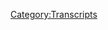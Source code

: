 {{Transcript
    | title         = [[99: November 1, 2017]]
    | caption       = [https://knowledgefight.libsyn.com/knowledge-fight-nov-1-2017 Listen to this episode on Libsyn]
    | episodeNumber = [[99: November 1, 2017|99]]
    | length        = 02:11:57
}}

{{MessageBox
    | header     = Warning: Bot Generated Content
    | text       = This transcript was automatically generated by transcription software and likely contains many mistakes and misattributions. Please check the audio for definitive quotes, attribution, and context.
    | image      = N3yvass4myg91.webp
    | imagewidth = 50px
    | id         = warning
}}

{{TranscriptBlock
    | name      = Alex Jones
    | timestamp = 00:00
    | text      = Andy in Kansas, you're on the air. Thanks for holding. Well, Alex, I'm a first time caller. I'm a huge fan. I love your work.
}}

{{TranscriptBlock
    | name      = Dan
    | timestamp = 00:07
    | text      = Hey everybody, welcome back to knowledge fight. I'm Dan. I'm Jordan and we are a couple dudes like to sit around drink novelty beverages and talk a little bit about Alex Jones. There's
}}

{{TranscriptBlock
    | name      = Jordan
    | timestamp = 00:15
    | text      = a special twist today though we're not drinking novelty beverages.
}}

{{TranscriptBlock
    | name      = Dan
    | timestamp = 00:19
    | text      = Na Na, na.
}}

{{TranscriptBlock
    | name      = Jordan
    | timestamp = 00:21
    | text      = Sod wine. My friend palisade.
}}

{{TranscriptBlock
    | name      = Dan
    | timestamp = 00:23
    | text      = I think I think it's in honor of Area, California and maybe the Palisades
}}

{{TranscriptBlock
    | name      = Jordan
    | timestamp = 00:28
    | text      = now it's France. Also the Palisades are in Florida. No, they're
}}

{{TranscriptBlock
    | name      = Dan
    | timestamp = 00:31
    | text      = not. Isn't it an area of California, isn't it? I don't know. I think it is. I think I might be thinking of the Everglades. I associate them. Definitely. I associate them with Saved by the Bell for some reason. They live in the Palisades.
}}

{{TranscriptBlock
    | name      = Jordan
    | timestamp = 00:45
    | text      = know they constantly had to keep building Palisades to keep the Huns out. A lot of Saved by the bell if I remember.
}}

{{TranscriptBlock
    | name      = Dan
    | timestamp = 00:51
    | text      = That's correct. All the high jinks that Zack Morris one is gone. Yeah, the king is calm the dork on the show. Yeah. So what is a podcast? I
}}

{{TranscriptBlock
    | name      = Jordan
    | timestamp = 01:01
    | text      = kill that. That's family. I'm just throwing them all in there. If we're gonna make a pot pie of shitty references, we might as well go all the way.
}}

{{TranscriptBlock
    | name      = Dan
    | timestamp = 01:10
    | text      = All right. So this is a podcast where we talk about Alex Jones. Indeed, twist is
}}

{{TranscriptBlock
    | name      = Jordan
    | timestamp = 01:15
    | text      = you know a lot about Alex Jones, my friend you
}}

{{TranscriptBlock
    | name      = Dan
    | timestamp = 01:17
    | text      = don't know anything about him. Today we'll be going over the November 1 2017. Three
}}

{{TranscriptBlock
    | name      = Jordan
    | timestamp = 01:23
    | text      = days away from Ragnarok. Burning everybody down? Absolutely. But first I have a cup or only one two days away from Thor Ragnarok.
}}

{{TranscriptBlock
    | name      = Dan
    | timestamp = 01:32
    | text      = I have a couple of things I want to get into really quick before we start the show that have nothing to do with the show, of course, but we got to turn this into a little bit of like, look, people get tired of fucking Alex Jones. So let's give them a little bit of something I know is
}}

{{TranscriptBlock
    | name      = Jordan
    | timestamp = 01:43
    | text      = ex wife got tired of fucking let me tell you about Genghis Khan. Oh,
}}

{{TranscriptBlock
    | name      = Dan
    | timestamp = 01:50
    | text      = boy. So I got a couple people I want to put on blast. Yeah. Okay. The first of them is Will Smith.
}}

{{TranscriptBlock
    | name      = Jordan
    | timestamp = 01:59
    | text      = Will Smith fine. So again, the time somebody finally took him down before we start the
}}

{{TranscriptBlock
    | name      = Dan
    | timestamp = 02:05
    | text      = show live here on Twitch. I like to have a themed playlist that people can try and guess the theme of and today's was songs with cities or apparently, counties regions in the title I was going through and I realized like, oh, Miami Will Smith. That's one of them as we went back and listened to it, and I realized well Smith's got a lot of albums. And so I was like why does he have a lot of albums That's That's embarrassing. Like that's that didn't work out for
}}

{{TranscriptBlock
    | name      = Jordan
    | timestamp = 02:35
    | text      = him. Hey man, if I polymath is a polymath no matter how you slice it Big Willie style
}}

{{TranscriptBlock
    | name      = Dan
    | timestamp = 02:39
    | text      = was a hit. And then will anyone it was his second album. And I went I was like I was looking through like what are the fucking tracks on will lynnium just didn't work out and get this.
}}

{{TranscriptBlock
    | name      = Jordan
    | timestamp = 02:49
    | text      = Well, there's will injury there's will decade. That's a
}}

{{TranscriptBlock
    | name      = Dan
    | timestamp = 02:53
    | text      = region of the world. So I was I was scrolling through it and I saw the wild wild west the theme song from Wild Wild West. I was on air banger unqualified bang until I was like I haven't heard that in a while. I want to fucking listen to wild wild west right and I'm gonna play the beginning of it. Because it's important. I want you to listen to this.
}}

{{TranscriptBlock
    | name      = Jordan
    | timestamp = 03:12
    | text      = Nobody's ever said that before. Absolutely nobody's ever seen this is why beginning of Wild Wild West is important.
}}

{{TranscriptBlock
    | name      = Dan
    | timestamp = 03:19
    | text      = It's not the same as the beginning in the movie Wild Wild West. I'll tell you that for sure.
}}

{{TranscriptBlock
    | name      = Jordan
    | timestamp = 03:23
    | text      = It's the same as in Godzilla vs. Mothra.
}}

{{TranscriptBlock
    | name      = Dan
    | timestamp = 03:26
    | text      = Right. Absolutely. Okay, that was in the lawsuit. So like listen to this and it'll become clear why I'm putting them on blast. Okay.
}}

{{TranscriptBlock
    | name      = Jordan
    | timestamp = 03:35
    | text      = Ah, you took the you took the headphone jack out that could have been so smooth. Ah, god damn it. Dan. Your transitions are terrible. Retro, actively bad transition.
}}

{{TranscriptBlock
    | name      = Dan
    | timestamp = 03:45
    | text      = I thought you were gonna Vamp for a minute. So throw me under the bus. No, here we go. So
}}

{{TranscriptBlock
    | name      = Unknown Speaker
    | timestamp = 03:49
    | text      = Jaden. Look, it's only a couple more records left on the album, man like what you think I should put on now? What's really not come on man, people when people heard that. I mean, I got some hot records. I got the rain. I got oh, what should I do next? Wow. Wow. All right. Well, you know what? I'm gonna just go on. I'm gonna pick my own. I'm gonna put something else. Alright, alright, man. Fine.
}}

{{TranscriptBlock
    | name      = Dan
    | timestamp = 04:12
    | text      = Wow. He's blaming his son for putting Wild Wild West on his album. Even though it came out on the wild wild west soundtrack.
}}

{{TranscriptBlock
    | name      = Jordan
    | timestamp = 04:22
    | text      = I think he hates that song. And he's like, already put it out. Why? Why
}}

{{TranscriptBlock
    | name      = Dan
    | timestamp = 04:26
    | text      = would I do it again?
}}

{{TranscriptBlock
    | name      = Alex Jones
    | timestamp = 04:27
    | text      = That's a desperate cash grab trying to fill up this
}}

{{TranscriptBlock
    | name      = Dan
    | timestamp = 04:29
    | text      = album. He's booking puts it on his baby son.
}}

{{TranscriptBlock
    | name      = Jordan
    | timestamp = 04:31
    | text      = I don't like how that's very Alex Jonesy and interaction as well. At the same time as he was like, Hey, I don't want to put the song on there. I've got too many hot tracks. Right right. I don't mean to brag.
}}

{{TranscriptBlock
    | name      = Dan
    | timestamp = 04:44
    | text      = I got that one shitty track, kid. Yeah. And then the so he's on Jaden has been ruining our lives. Ever since the beginning. I can never get enough of that song that was actually Jaden might have been right but be that as it may, Will Smith, still going on blast for blaming his kid for putting us on? On the same album, All right, another person that's gotta go on blast. Yes.
}}

{{TranscriptBlock
    | name      = Jordan
    | timestamp = 05:03
    | text      = I don't know Jaden Smith for putting Wild Wild West on that album.
}}

{{TranscriptBlock
    | name      = Dan
    | timestamp = 05:06
    | text      = I don't know the name of this person, but this person is going on blast hard. And it is the person who created the bus stop ads for the Ninja Turtles adventure in New York.
}}

{{TranscriptBlock
    | name      = Jordan
    | timestamp = 05:17
    | text      = Oh yeah, they're weird as fuck.
}}

{{TranscriptBlock
    | name      = Dan
    | timestamp = 05:18
    | text      = Have you seen these around? Yeah. All right. So there's those of you who haven't seen these, there's a bunch of them.
}}

{{TranscriptBlock
    | name      = Jordan
    | timestamp = 05:23
    | text      = You gotta get back into stand up. This
}}

{{TranscriptBlock
    | name      = Dan
    | timestamp = 05:25
    | text      = is this is a good job.
}}

{{TranscriptBlock
    | name      = Jordan
    | timestamp = 05:27
    | text      = You can easily do 15 to 20 on
}}

{{TranscriptBlock
    | name      = Dan
    | timestamp = 05:29
    | text      = this. So there's one of them. That's all four of the turtles in Times Square. And they're all like doing a pose down. Donatella has got like, a statue of liberty hat on and what have you. Fucking Michelangelo has food in his hand. What is it?
}}

{{TranscriptBlock
    | name      = Unknown Speaker
    | timestamp = 05:46
    | text      = Oh, it's not pizza. Oh, it's
}}

{{TranscriptBlock
    | name      = Dan
    | timestamp = 05:47
    | text      = not pizza.
}}

{{TranscriptBlock
    | name      = Unknown Speaker
    | timestamp = 05:48
    | text      = It's not pizza.
}}

{{TranscriptBlock
    | name      = Dan
    | timestamp = 05:49
    | text      = It's a pretzel. What? What the fuck are they doing? New York is known. Secondly, the Ninja Turtles are known for pizza. To the point where in the video games it was what gave
}}

{{TranscriptBlock
    | name      = Jordan
    | timestamp = 06:01
    | text      = you it was the most important piece of the video game
}}

{{TranscriptBlock
    | name      = Dan
    | timestamp = 06:04
    | text      = fucking pretzel. outta here.
}}

{{TranscriptBlock
    | name      = Unknown Speaker
    | timestamp = 06:09
    | text      = Michelangelo.
}}

{{TranscriptBlock
    | name      = Dan
    | timestamp = 06:11
    | text      = Everybody at that.
}}

{{TranscriptBlock
    | name      = Jordan
    | timestamp = 06:14
    | text      = And it's not like it like I can understand if it was like he was holding a salad or something because like eat healthy. Right. But a pretzel is not more
}}

{{TranscriptBlock
    | name      = Dan
    | timestamp = 06:21
    | text      = healthy. There's a lot of salt. Yeah, it's a lot a lot of oil. Yeah. Yeah. total bullshit. I don't know how that ad gets through the entire ad agency. We're out. That's gonna be like, Hold on now. Hold on. We're about the age where we grew up with Ninja Turtles. I don't think they were in depression,
}}

{{TranscriptBlock
    | name      = Jordan
    | timestamp = 06:36
    | text      = shouldn't we no more.
}}

{{TranscriptBlock
    | name      = Dan
    | timestamp = 06:37
    | text      = I think they went crazy for pizza. That was like the last line of the movies.
}}

{{TranscriptBlock
    | name      = Jordan
    | timestamp = 06:44
    | text      = The movies end with some joke about pizza. And most importantly, a line that I use still to this day from the original Teenage Mutant Ninja Turtles movie. wise man once said forgiveness is divine. But you never pay full price for late pizza.
}}

{{TranscriptBlock
    | name      = Dan
    | timestamp = 06:58
    | text      = Yeah, there's another one that was like to err is human. But pizza is awesome.
}}

{{TranscriptBlock
    | name      = Jordan
    | timestamp = 07:05
    | text      = Cowabunga divine
}}

{{TranscriptBlock
    | name      = Dan
    | timestamp = 07:06
    | text      = Splinter made a funny.
}}

{{TranscriptBlock
    | name      = Jordan
    | timestamp = 07:10
    | text      = It's weird. That movie was very strange, because that is a Teenage Mutant Ninja Turtles movie. Right. But it is actually a very interesting look at how kids join gangs.
}}

{{TranscriptBlock
    | name      = Dan
    | timestamp = 07:23
    | text      = Right? It's apparent. Yeah, it's
}}

{{TranscriptBlock
    | name      = Jordan
    | timestamp = 07:24
    | text      = very fascinating. Yeah.
}}

{{TranscriptBlock
    | name      = Dan
    | timestamp = 07:26
    | text      = So anyway, that's a couple of people are on blast. We'll come up with a sound effect for that at a later date. But now let's get into maybe. So let's get into Alex Jones. First of all, I'd like to give a couple of policy walk shout outs to new donors. We really appreciate that. We got a new policy wonk in the fold. It was shout out to you, Kevin.
}}

{{TranscriptBlock
    | name      = Alex Jones
    | timestamp = 07:52
    | text      = I'm a policy wonk.
}}

{{TranscriptBlock
    | name      = Dan
    | timestamp = 07:53
    | text      = Thank you so much for heaven.
}}

{{TranscriptBlock
    | name      = Jordan
    | timestamp = 07:54
    | text      = Welcome aboard.
}}

{{TranscriptBlock
    | name      = Dan
    | timestamp = 07:56
    | text      = We appreciate it. So very much. Also, someone else has joined the ranks of the globalists with a an incredibly generous donation we appreciate very much. Big shout out going out to you, Keegan.
}}

{{TranscriptBlock
    | name      = Alex Jones
    | timestamp = 08:07
    | text      = I'm a policy wonk donkey I'm telling you brilliant someone someone sodomized suddenly a bucket of poop Danny sharp.
}}

{{TranscriptBlock
    | name      = Dan
    | timestamp = 08:17
    | text      = Thank you very much. You're officially a globalist. I'm sodomized send me a bucket. Fantastic. Never
}}

{{TranscriptBlock
    | name      = Jordan
    | timestamp = 08:25
    | text      = not going to enjoy that.
}}

{{TranscriptBlock
    | name      = Dan
    | timestamp = 08:27
    | text      = Never. It's the it's the gift that keeps on giving from Reverend David Manning. So we're gonna get in today's episode. Yes, November 1. But first here is an out of context drop from this episode.
}}

{{TranscriptBlock
    | name      = Roger Stone
    | timestamp = 08:38
    | text      = When you repeat a lie makes you a liar.
}}

{{TranscriptBlock
    | name      = Dan
    | timestamp = 08:42
    | text      = Yep. Thank you, Roger Stone. Thanks for clarifying that. We'll get to you in a minute. Roger. There's a lot of
}}

{{TranscriptBlock
    | name      = Jordan
    | timestamp = 08:52
    | text      = Roger Stone explaining lying to us is maybe one perhaps the best teacher that's like a con man teaching the FBI how to con people. Right.
}}

{{TranscriptBlock
    | name      = Dan
    | timestamp = 09:03
    | text      = But like, but a con man who's still actively Yeah, games.
}}

{{TranscriptBlock
    | name      = Jordan
    | timestamp = 09:07
    | text      = Well, I mean, that's every great con movie where the con man has to be playing the FBI as well. Like, that's how that has to go down
}}

{{TranscriptBlock
    | name      = Dan
    | timestamp = 09:14
    | text      = there. So they should absolutely watch that movie is tainted now. Yeah. But anyway, let's get into it. Today's episode features a lot of people given up the game quite a bit, right. There's some big news in the world of Alex, which I think is going to excite everybody. And beyond that there. I have to put Media Matters on blast. They will be joining Will Smith and the ad company behind the Ninja Turtles in New York caramel company. I appreciate what Media Matters is doing and bringing attention to stuff, but they've made a critical error. And I will discuss it a little bit later in the episode. But let's start off with some big news and Alex Jones land. This is great.
}}

{{TranscriptBlock
    | name      = Alex Jones
    | timestamp = 09:58
    | text      = Al Gore. Let me tell you about how The scenes is quarterbacking the attempted takedown of free speech in America and this broadcast. And the next few weeks I'll be at liberty to tell you about it. I'm not at this point. But we have Soros. Al Gore. You've seen Podesta? Saying, Alex Jones E. Sh. You know what? T OS two, he never even tweets but it's about T. And I don't say that, like I'm bragging. I need everybody's prayers. And I need your financial support. Okay.
}}

{{TranscriptBlock
    | name      = Dan
    | timestamp = 10:31
    | text      = So, one theme that you're gonna see is, ah, you
}}

{{TranscriptBlock
    | name      = Jordan
    | timestamp = 10:35
    | text      = know, what tea shop? Does he not know what the name of like an ampersand or a star is? You know, like, Isn't that how we usually didn't cartoon eyes are defective?
}}

{{TranscriptBlock
    | name      = Dan
    | timestamp = 10:50
    | text      = I didn't think he was gonna come back for the T. Yeah, those are gonna be sh you know what I mean? Right there. Yeah. But this is something that he's going to come back to over and over.
}}

{{TranscriptBlock
    | name      = Jordan
    | timestamp = 11:00
    | text      = Ah, you know what it?
}}

{{TranscriptBlock
    | name      = Dan
    | timestamp = 11:03
    | text      = short stint. So he's gonna come back to this over and over and over again. And it turns out that Al Gore may or may not be suing Alex, from all the context clues that I have. Ooh, I don't know if it's Al Gore, but someone is fucking Sue and Alex. All right. Alex is scared. He is shook. Because as we know he is halfway crook and coward scared to death scared to look. He is He is in trouble. Yeah, some Something big is happening behind the scenes. And I think it might have something to do with this next clip.
}}

{{TranscriptBlock
    | name      = Alex Jones
    | timestamp = 11:36
    | text      = I think they can smash us all that will do is invigorate us even more. And as Winston Churchill said, We shall go on to the end, whatever the cost may be, we shall defend our republic, rather that we shall never surrender. He said, We shall go on to the end, whatever the price, maybe she'll defend our Island as Churchill is getting better. We'll go on to the end, drags on to the end. And as you can see, we're winning. But it is. Quite frankly, I love it. I can't wait to I can bring all this stuff out very soon, but they figure it out. We've got PI's and people really freaked out. So I'm not telling you anything. They don't know already. We'll be back stick.
}}

{{TranscriptBlock
    | name      = Jordan
    | timestamp = 12:25
    | text      = They figured out we're stalking them. Right?
}}

{{TranscriptBlock
    | name      = Dan
    | timestamp = 12:28
    | text      = I don't trust Alex Jones to hire a competent private investigator. Based on everything I know about everyone else he's ever hired. I imagine He's harassing these people. Right. I imagine there's a you know, just taking pictures in Al Gore's windows or something like
}}

{{TranscriptBlock
    | name      = Jordan
    | timestamp = 12:44
    | text      = that. I think it's just Owen Troyer putting on a hat and glasses. Yeah, it might as well be like with a magnifying glass like Sherlock Holmes.
}}

{{TranscriptBlock
    | name      = Dan
    | timestamp = 12:53
    | text      = It's absolute insanity. I think the all likelihood points to like he has been harassing slash stalking. Certain people may be one of the Podesta's. Yeah, that seems to be implied a little bit later in the episode that that was one of the people who put the PI's on. But one of the fun things about this episode is you'll notice he just keeps saying like, I look I can't wait to talk I can't talk about look Aligarh soon. keeps talking about how he can't talk about how Al Gore's Sir Go.
}}

{{TranscriptBlock
    | name      = Jordan
    | timestamp = 13:23
    | text      = I want to be his lawyer so bad. His lawyer is fucking rich because of a
}}

{{TranscriptBlock
    | name      = Dan
    | timestamp = 13:29
    | text      = lot of billable hours. Oh, man. A lot of billable hours. A lot available. Guardians of Ga'hoole. Yeah, well,
}}

{{TranscriptBlock
    | name      = Jordan
    | timestamp = 13:35
    | text      = I mean, naturally, Alex Jones thinks Hogwarts is real, so they would have the best lawyers that can cloud people's minds. So
}}

{{TranscriptBlock
    | name      = Dan
    | timestamp = 13:42
    | text      = Jordan, you weren't here yesterday.
}}

{{TranscriptBlock
    | name      = Jordan
    | timestamp = 13:43
    | text      = Use the Imperius curse.
}}

{{TranscriptBlock
    | name      = Dan
    | timestamp = 13:44
    | text      = I was hanging out with Cthulhu yesterday Yes. And you missed a little propaganda game that Alex Jones played okay. He played it with a guest who goes by the name of Zack and Alex without investigating this guy at all pretends that he has high level intelligence information and I don't know I don't like
}}

{{TranscriptBlock
    | name      = Jordan
    | timestamp = 14:03
    | text      = the phrase no whammies involved
}}

{{TranscriptBlock
    | name      = Dan
    | timestamp = 14:05
    | text      = no but he did that would be a great propagate haulers. Zack did agree with Alex Jones as guest who said that there were helicopters involved in the Las Vegas shooting where people were shooting at the crowd from helicopters so it seems credible All right real credible
}}

{{TranscriptBlock
    | name      = Jordan
    | timestamp = 14:22
    | text      = helicopters people shooting from the crowd
}}

{{TranscriptBlock
    | name      = Dan
    | timestamp = 14:25
    | text      = no shooting at the crowd. Yeah, right. Alright, so Alex has this caller Zack and the game that he played I apologize to everyone who listened to yesterday's episode but the game was he says that he knows all of the information about what happened but he can't talk about it. Then the guests that he has Shepard Angeles and this caller say a bunch of stuff. After the call Alex is like can you believe it? That's all the secret information I had. He plays that game a lot. It's so fucking it's complete nonsense. So funny. Yeah. And so he said yesterday I want to get this Zach back as a guest and here is the That conclusion of that
}}

{{TranscriptBlock
    | name      = Alex Jones
    | timestamp = 15:01
    | text      = into other agencies, promoted, who I know has given us good info on air, and that it's mirrored information I've gotten from other sources inside the deep state. And he was gonna come on today, but he got called into a meeting yesterday. They were listening. And he's gotten in some trouble. And what did he say? He said, was clearly Saudi Arabian connections to Vegas, and that there's more imminent attacks coming.
}}

{{TranscriptBlock
    | name      = Dan
    | timestamp = 15:27
    | text      = So Alex uses that to weave into the Manhattan truck attack that happened.
}}

{{TranscriptBlock
    | name      = Jordan
    | timestamp = 15:33
    | text      = I'm sorry, we heard you were on Infowars right. And we just can't have you work the fryer anymore. We can't do it. You could do not representing McDonald's very well. You
}}

{{TranscriptBlock
    | name      = Dan
    | timestamp = 15:44
    | text      = can make that call on your own time, but you're not. You can't do this can't can't do it got orders piling up and look
}}

{{TranscriptBlock
    | name      = Jordan
    | timestamp = 15:49
    | text      = I don't even want to fire you. I just want to reprimand you but this is your third one. So can
}}

{{TranscriptBlock
    | name      = Dan
    | timestamp = 15:54
    | text      = I be honest, this is a good fantasy but more likely he got called into a meeting with his mom, you know like oh, like quite thick There's no fucking way that there was like the he got called into like, the FBI director's office. It could
}}

{{TranscriptBlock
    | name      = Jordan
    | timestamp = 16:08
    | text      = be that that his destiny raid was about to start could be like That's entirely possible. I think Destiny two came out people like that a lot.
}}

{{TranscriptBlock
    | name      = Dan
    | timestamp = 16:15
    | text      = I'm gonna guess that the guy was either like, I don't want to do this. This This bit has gone far enough. Or something. I just hit Alex presented as like he's called in for years. Right? I can tell you that. I've been studying Alex for the last 11 months. I've listened to the entirety of 2015 in a whole bunch of episodes Other than that, and it's not Yeah, he doesn't call in
}}

{{TranscriptBlock
    | name      = Jordan
    | timestamp = 16:38
    | text      = that's like Robert David Steele and weary Cassidy is like Oh, hold on a second. I just don't want to do it.
}}

{{TranscriptBlock
    | name      = Dan
    | timestamp = 16:43
    | text      = Hold on a second here. I'm looking at the chat room garbage. Garbage dick. Are you saying that this Zach guy is a Reddit celebrity? Is that is that the case? I think we might be getting some intel from the from the chat room. Don't try and pretend this person's an intelligence. Garbage dick. Great. Oh, great. That's
}}

{{TranscriptBlock
    | name      = Jordan
    | timestamp = 17:04
    | text      = what I imagined Star Trek Deep Space Nine in real life would be it's just like garbage dick. Are you there?
}}

{{TranscriptBlock
    | name      = Unknown Speaker
    | timestamp = 17:10
    | text      = Can you hear me garbage Dick way
}}

{{TranscriptBlock
    | name      = Dan
    | timestamp = 17:12
    | text      = way way way way garbage Dick Zack is not based stickman those are those are different. Those are different dudes based stickman was also on I gotcha. So that may be the Zack CIA Faker, FBI Faker guy? He might be a Reddit celebrity. Who knows?
}}

{{TranscriptBlock
    | name      = Jordan
    | timestamp = 17:30
    | text      = I keep thinking that base stickman is like Slenderman I keep getting too too mixed up. Oh, no. Is he the is Slenderman is the reason that those two kids killed
}}

{{TranscriptBlock
    | name      = Dan
    | timestamp = 17:39
    | text      = the Slenderman i Yeah. Slenderman I'm also let's get rid of the babba Duke right. There's all sorts of
}}

{{TranscriptBlock
    | name      = Jordan
    | timestamp = 17:47
    | text      = Roger Stone is the babba Duke actually
}}

{{TranscriptBlock
    | name      = Dan
    | timestamp = 17:49
    | text      = Oh man. Yeah, that is my dude over here. That's tweet ever at spook person. So in this next, we're gonna get into an era here. There's a chunk going on here. Right and what we end up with is Alex Jones has found out about the truck attack and in Manhattan that's not good. He pretends
}}

{{TranscriptBlock
    | name      = Jordan
    | timestamp = 18:14
    | text      = that you almost want to keep some pizza pieces of news away from him and some pizzas away from well trim it up Alex it look if they Teenage Mutant Ninja Turtles can't have pizza. Goddamnit Alex neither can you Alex, you
}}

{{TranscriptBlock
    | name      = Dan
    | timestamp = 18:25
    | text      = get a pretzel. So Aleksa I mean, I don't know I don't know how else to set this up. He just launches into an incredibly I mean, why mama phobic quite bigoted rant big. And this is some of the stuff that that Media Matters was covering and this will be part one of the discussion about that and then at the end of the episode i'll explain what they could have done better.
}}

{{TranscriptBlock
    | name      = Alex Jones
    | timestamp = 18:48
    | text      = But at this mentally retarded animal let's screen a vicious psychotic inbred ISIS get Look at that guy.
}}

{{TranscriptBlock
    | name      = Dan
    | timestamp = 18:57
    | text      = This stuff was not in the immediate matters report. Look at
}}

{{TranscriptBlock
    | name      = Alex Jones
    | timestamp = 19:01
    | text      = that demon. Oh, and he just culturally and REG and again, it's a cooking for the left. They left us in their homes across the nation last night weren't just making apologies like Jake Tapper saying it's beautiful. But a lot of you can better believe we're engaging in self flagellation. And I'm not joking when I say that. They love this the fact that we can bring in I think a millions of these people were waiting different
}}

{{TranscriptBlock
    | name      = Jordan
    | timestamp = 19:33
    | text      = direct ads.
}}

{{TranscriptBlock
    | name      = Alex Jones
    | timestamp = 19:35
    | text      = That's hard to do. From the inbreeding and but totally psychotic always believe their God, like any like a lot of other seriously inbred mentally we tried to people's very sad, but this Ovenbird describing
}}

{{TranscriptBlock
    | name      = Jordan
    | timestamp = 19:49
    | text      = why people are
}}

{{TranscriptBlock
    | name      = Alex Jones
    | timestamp = 19:52
    | text      = in high numbers. So it's not just the religion folks. It's the inbreeding armies of inbred psycho killers. We gotta get rid of psycho inbred Muslim hillbillies
}}

{{TranscriptBlock
    | name      = Jordan
    | timestamp = 20:05
    | text      = attacking Muslim hillbillies.
}}

{{TranscriptBlock
    | name      = Alex Jones
    | timestamp = 20:09
    | text      = They're my nose areas, the Appalachia where some people are inbred, you don't mess with those people, they'll kill you in two seconds. Because they're inbred, folks. They're crazy. He seemed imagine if there was a billion Appalachians in the world and half of more inbred psychotic, and they're just literally writing them down on us. I just got to tell you like it is.
}}

{{TranscriptBlock
    | name      = Dan
    | timestamp = 20:33
    | text      = Okay, great. Thanks. Thanks for that. If you want it to tell people like it is you should actually get into the reality of inbreeding, especially when it's like second cousins and stuff like that, and how that's really not that bad. Now, the only air we've talked about this in great detail in the past we did, which is something
}}

{{TranscriptBlock
    | name      = Jordan
    | timestamp = 20:51
    | text      = I don't feel comfortable saying, Well, I mean, you know, we've talked about inbreeding very detailed, and well, not just now I know, I know,
}}

{{TranscriptBlock
    | name      = Dan
    | timestamp = 21:00
    | text      = in the context of, it doesn't necessarily create diseases. It just gives you a higher likelihood if they're already there. recessive
}}

{{TranscriptBlock
    | name      = Jordan
    | timestamp = 21:08
    | text      = gene traits are going to explode your higher there's a higher chance of mutation, negative mutation, but it's not a it's not like a guaranteed No, everybody is going to come out looking like the hills have ISP. And guess
}}

{{TranscriptBlock
    | name      = Dan
    | timestamp = 21:21
    | text      = what, a lot of times it just gives you a giant foot. Sometimes it does give you elephantitis or some sort of physical ailment. Doesn't make you crazy.
}}

{{TranscriptBlock
    | name      = Jordan
    | timestamp = 21:28
    | text      = Who doesn't want a giant foot? Right and supermario three? Ah, you you just drove around and bounce
}}

{{TranscriptBlock
    | name      = Dan
    | timestamp = 21:35
    | text      = around. Exactly. You're great at kickball. Yeah, all the kids want to hang out with you your voice. So anyway, here is more. This is more of what
}}

{{TranscriptBlock
    | name      = Jordan
    | timestamp = 21:44
    | text      = we'll be back with more Dan and Jordan on the pleasures of inbreeding.
}}

{{TranscriptBlock
    | name      = Dan
    | timestamp = 21:48
    | text      = This next clip gets into more of what Media Matters actually covered. Yeah.
}}

{{TranscriptBlock
    | name      = Alex Jones
    | timestamp = 21:52
    | text      = But this guy in front of witnesses was chirping, chirping the Allah Akbar, I'm an inbred piece of garbage. Say he was chirping. I'm an inbred psychopath with delusions of grandeur. Turn your apparatus a lot of times just delusions of grandeur. You think you're invincible? He or you're drooling idiot who wipes his butt with your hand. Come on, but your God and Linda Sir Sir loves you and wants to put women under it. Because Luna sorcerer looks like his brother. Oh, same genetics all scrambled together. All the slave trading all other comes from these folks. What we're supposed to be culturally rich and too bad. You didn't fully take Europe 1400 years ago. Too bad. There was a Counter Strike called the Crusades. Apologize. Please take us please inbreed us and pour acid on our faces and cut women's genitals off and murder the gays at liberal liberal. Great.
}}

{{TranscriptBlock
    | name      = Jordan
    | timestamp = 22:58
    | text      = Don't you have more in common with them than? Yeah. Doesn't he have a lot more in common with them? I seems Yeah. He seems to have described first himself, then all the things that he wants to do,
}}

{{TranscriptBlock
    | name      = Dan
    | timestamp = 23:12
    | text      = or at least the people that he makes excuses for seem to really be into. Yeah, like all of these organizations. And hey, like, the other thing, I don't want to talk about any of that stuff because a lot of that we've debunked in the past and we've discussed, what I want to talk about is very specifically like the big thing the headline that media matters at is he's talking about how Linda Sarsour looks like the sibling of the attacker. That was that was that that that was their head
}}

{{TranscriptBlock
    | name      = Jordan
    | timestamp = 23:37
    | text      = out of that they went with callus Joan says Linda Sarsour looks like a
}}

{{TranscriptBlock
    | name      = Dan
    | timestamp = 23:41
    | text      = thing he called the guy a retarded animal that talks about inbreeding forever. Yeah, that's that's what they did. And they didn't dig in at all into other things that he says that are much more troubling. The thing that I want to get to the like really put my finger on here is what he is saying. The subtext of everything he's saying is all Muslims are unipolar. There are only one sort of Muslim. And this is a perspective that we've encountered over and over again on Alex Jones's show. Another thing I want to bring into focus is today while I was on the bus, going to and from therapy, right, I noticed a bunch of Ninja Turtles. Well, I noticed that as well. But I noticed on Twitter, a lot of people complaining about Laura Loomer. Laura Loomer, got on Twitter and she said Can someone start an Uber or Lyft that doesn't use Muslim drivers. I don't want to I don't want to give money to Muslim immigrants, something along those lines. And everyone got surprised. I'm like, Guys, yeah, I'm we've we've been over this. You know, like, everyone's getting hundreds of retweets for being like Laura Loomer sucks and like, we could have told you that six months ago, that's when she went on Alex's show and said that there are no ratter there are no rational Muslims. There's no moderate Muslims, when she went on the show and said that everyone one's in denial about the idea that we're at war with that religion. We already fucking knew that she's come out and said way worse. Everyone's acting like oh, what a surprise. It's fucking garbage. Get up to speed you assholes. Not you people listening. You're great, but the rest of the world needs to get up to speed. This is a problem. It's scary.
}}

{{TranscriptBlock
    | name      = Jordan
    | timestamp = 25:17
    | text      = You're just trying to ruin Twitter for everybody. Look, look at how excited they were to discover a new fucking race fader to hate. Oh, that wonderful. Also, those retweets are signs of joy not rage, or Apparently you're just exploding with happiness at itself.
}}

{{TranscriptBlock
    | name      = Dan
    | timestamp = 25:33
    | text      = So apparently, there's a little bit of a Twitter war going on between Luma and Laura southern with Lauren southern which is exciting.
}}

{{TranscriptBlock
    | name      = Jordan
    | timestamp = 25:40
    | text      = Sure. Why did why did these sentences exist now? Dan? Dan, why are we doing this to ourselves?
}}

{{TranscriptBlock
    | name      = Dan
    | timestamp = 25:47
    | text      = Because no one took care of Alex Jones five years ago, or because his mom didn't take care of them didn't look keep them learning years ago. Yeah. Anyway, I also have on pretty decent authority that that doesn't sound anything like Alex's mom. It's from someone who has met her. So here is this next clip Alex gets into more anti Muslim stuff but also weaves in Hollywood a little bit in a fairly gross way.
}}

{{TranscriptBlock
    | name      = Alex Jones
    | timestamp = 26:10
    | text      = Though rap sheet 56 So far, and suddenly it's pedophilia popping up
}}

{{TranscriptBlock
    | name      = Dan
    | timestamp = 26:16
    | text      = he's talking about charges against Weinstein or accusations that are made against Weinstein.
}}

{{TranscriptBlock
    | name      = Alex Jones
    | timestamp = 26:22
    | text      = Oh, and who does Harvey Weinstein like he wants to bring in Muslims to cook your world like he likes it to base women and young girls. Base the whole country he said yesterday he's given the world that gift with what he's just done. You're lucky I've given you this gift. And whoever wants to know just like you're just joking. 10 million military age men slaughter you only want a liberal Oh, it's so liberal. These are the insane maniacs that think they're God. I think
}}

{{TranscriptBlock
    | name      = Dan
    | timestamp = 27:02
    | text      = he just just, ya know,
}}

{{TranscriptBlock
    | name      = Jordan
    | timestamp = 27:05
    | text      = he can go fucking die. Yeah, that's no, that's insane. No, no, no, no. I mean, if you accept none of that, if you want to refuse. I mean, our honor. I would like to strike that clip from the record and then his throat I don't know what to tell you about how fucking horrific that
}}

{{TranscriptBlock
    | name      = Dan
    | timestamp = 27:21
    | text      = is. I don't know the Weinstein is involved with bringing Muslim terrorists into the country or
}}

{{TranscriptBlock
    | name      = Jordan
    | timestamp = 27:27
    | text      = I hope Weinstein I don't fuck it.
}}

{{TranscriptBlock
    | name      = Dan
    | timestamp = 27:31
    | text      = Look, like fuck Weinstein and all this but also let's not forget that this is exactly what got Alex sued by Chobani
}}

{{TranscriptBlock
    | name      = Jordan
    | timestamp = 27:39
    | text      = that's true. I don't think I don't think I don't think Weinstein is gonna find a good jury for that lawsuit
}}

{{TranscriptBlock
    | name      = Dan
    | timestamp = 27:47
    | text      = company could that's possible but be that as it may I'm not saying that that's the person who's suing Alex currently but that's that's exactly he's he doesn't learn from his past mistakes.
}}

{{TranscriptBlock
    | name      = Jordan
    | timestamp = 27:56
    | text      = I well. Yeah, that's that's obvious. But what what do you mean he doesn't learn from his past mistakes he learned perfectly from his past mistakes. There are no cons. There are no consequences to his actions. You just put out a video and then your listeners are like, and then say, I didn't do that and then you're fine. And your listeners are just like, Oh, of
}}

{{TranscriptBlock
    | name      = Dan
    | timestamp = 28:13
    | text      = course he did that he just doesn't want to deal with the hassle. Exactly. You know, he's innocent. He could fight it in court. He doesn't want to deal with it. It'd be too long and absolutely he's got a family. There are
}}

{{TranscriptBlock
    | name      = Jordan
    | timestamp = 28:22
    | text      = no consequences. If, if our if our boy Hamdi Ulukaya had really fucking tossed his balls over the coals. We would have a very different Alex
}}

{{TranscriptBlock
    | name      = Dan
    | timestamp = 28:32
    | text      = show. Someone will do that soon enough. Yeah. And I hope it's Al Gore. I hope it's us. We don't have standing.
}}

{{TranscriptBlock
    | name      = Jordan
    | timestamp = 28:38
    | text      = We could find something. Yeah. So you could get a shyster lawyer.
}}

{{TranscriptBlock
    | name      = Dan
    | timestamp = 28:42
    | text      = We could we could get to Larry Clayman. Which shout out to listener Julio sent me a link to Larry Clayman is petitioning to be the lawyer investigating, or trying Hillary for her crimes perfect, which would be an amazing I would hire
}}

{{TranscriptBlock
    | name      = Jordan
    | timestamp = 28:59
    | text      = you in an instant. Larry, you are exactly the type of kangaroo court lawyer I was
}}

{{TranscriptBlock
    | name      = Dan
    | timestamp = 29:05
    | text      = told to not appear. It's not allowed to appear in multiple people's courts. Like the judge was drunk. Yeah. Guys the worst. So Alex talked about earlier you said that Jake Tapper is saying that like terrorism is wonderful and all that right. And it's because he said that the clip that Alex plays is him saying that the driver said all Akbar and that usually that is a common that is a usually a wonderful, celebratory, positive context thing. And so this is what Alex has to say about that.
}}

{{TranscriptBlock
    | name      = Alex Jones
    | timestamp = 29:43
    | text      = Jake Tapper is paid to do what he does. And as I just said, All Anwar is useless, so beautiful. It's so beautiful. That's really sick. And what he is doing is virtue signaling from CNN. that we got your back and keep doing what you're doing. Keep an eye out unlike the individual that went out and shot Congressman Scalise and others that day will Blitzer had a guest on said that he was a hero. In the background we'll be right back. Stay watch.
}}

{{TranscriptBlock
    | name      = Dan
    | timestamp = 30:24
    | text      = So here's the fun thing. The guy who came on Wolf Blitzer show didn't say that. Scalise was a hero. He said that he was it was a friend of his and said that he is a normal guy. He just seems like he was burnt out on politics. Oh, it's fed up with the political state. Yeah. And that's, I mean, that's what you hear from serial killers, friends, or neighbors. They're like, you know, Ted Bundy. His neighbor said he was a normal guy. Right? What have you so that is that he's lying about what the guy said on Wolf Blitzer show. But he's exposed himself because he's saying that CNN endorses terrorism much like when the Steve Scalise shooting happened, Wolf Blitzer had a guest on and Wolf Blitzer didn't say anything to robot him. Alex, you've had Mars base people on your show, and you didn't rebut them. You've had David icon multiple times and you didn't push back about lizard shit.
}}

{{TranscriptBlock
    | name      = Jordan
    | timestamp = 31:14
    | text      = They're not held to similar standards, and oh,
}}

{{TranscriptBlock
    | name      = Dan
    | timestamp = 31:17
    | text      = no, but it's fun. All right.
}}

{{TranscriptBlock
    | name      = Jordan
    | timestamp = 31:21
    | text      = I, the thing I think of Whenever I listen to that, or the past three clips in secession is Alex's bigotry is very real
}}

{{TranscriptBlock
    | name      = Dan
    | timestamp = 31:32
    | text      = very like oh no, I went when I go back to 2012
}}

{{TranscriptBlock
    | name      = Jordan
    | timestamp = 31:35
    | text      = No, I know what I'm saying is whenever we whenever you played the BBC clip and the guy you know after the interview that guy is like it's all an act he was he immediately an act that stuff's an act but the bigotry in ingrained in that yes, it's so horrific. It's not just it's not just that he you know you say he's turning Muslims into unipolar which is more to me he's identifying a race Yeah. It's not like the faith or anything like that. He's looking at a man's face and saying almost phonology style, you know, like, these are the parts of the face that make a bad person. Yeah, and it's all of this stuff that people from the Middle East look like definitely he is a horrible bigoted racist. Yeah. Go fucking die. And if your issue you know what is he said something about what somebody else knocking looks like.
}}

{{TranscriptBlock
    | name      = Dan
    | timestamp = 32:31
    | text      = They're close. They're close. Yeah, they're close to getting or expressing what the issue is. So people could take it seriously, at least this piece of it, but they're not to quote millon, Colin, no cigar. No. But I like like doing that. But I can see that your heart. I agree. I agree with you wholeheartedly. And I think that is why Tom Brokaw called him an unalloyed racist. And Alex is taking great issue with that because the guy used the $5 word, and accurately represented him. Yeah. And Alex, if you want to say, Where's the evidence, we got lots of it. But back to your point about the physical traits that he is going off of things are bad, he's about to get into one that I take particular issue with.
}}

{{TranscriptBlock
    | name      = Alex Jones
    | timestamp = 33:11
    | text      = We've just shown you an image of the famous Burg chin that again, one of our Islamic friends habit as well. Also the lazy eye is another thing, but but in England, they see lazy eyes as a sign of I mean, after nobility, and when you go to some highfalutin event, the British aristocracy or you know folks in the upper cross, and I've been to a few of them, there, there aren't hardly any eyeballs pointing the right direction.
}}

{{TranscriptBlock
    | name      = Dan
    | timestamp = 33:39
    | text      = Fuck off, Alex, what
}}

{{TranscriptBlock
    | name      = Jordan
    | timestamp = 33:40
    | text      = is that even fucking
}}

{{TranscriptBlock
    | name      = Dan
    | timestamp = 33:42
    | text      = as a as a cross eyed gentleman? Go fuck yourself?
}}

{{TranscriptBlock
    | name      = Jordan
    | timestamp = 33:45
    | text      = Where does Alex even get his idea of history.
}}

{{TranscriptBlock
    | name      = Dan
    | timestamp = 33:49
    | text      = The cross is seen as a marker of the aristocracy in England and Alex is going to aristocratic parties. Now there is a real version of this. I don't think that the cross AI being a sign of nobility in England is one of them. But like, like being overweight in a lot of populations, like in Hawaii, that was I mean, the there's a there's a functional reason for
}}

{{TranscriptBlock
    | name      = Jordan
    | timestamp = 34:09
    | text      = that blood, the blood disease that most of European nobility or aristocracy had for a long time because they were all inbred and assholes. Like, what they all believe what's the one where you believe really, you will feel your haemophilia Yeah, yeah, but
}}

{{TranscriptBlock
    | name      = Dan
    | timestamp = 34:23
    | text      = even beyond that, what I'm saying is like they're there throughout the world, especially in resource poor areas, people who are overweight as are seen as higher class because they are able to sustain a higher caloric intake. So there are things like that, like, you look at pictures of like old rich Hawaiians. They're fucking super huge, right? And that's why I don't know if that's why necessarily, but it's one reason that I've heard speculated that, like, generally the builds are bigger in Hawaii, because there was over time and isolated population and people select had towards that. So I mean, there's stuff like that cross i YOU cannot explain that way that I mean, there's nothing like you'd have to just bring random cross eyed people into your aristocratic circle.
}}

{{TranscriptBlock
    | name      = Jordan
    | timestamp = 35:12
    | text      = Who doesn't do that? I do. Everybody wants to see across from now and from, you know, look, I got my posse. There's the bearded lady. Sure. And then there's Dan, the cross eyed bearded lady those. Alright, I'm sorry. I'm sorry, dad, or sorry. I'm sorry.
}}

{{TranscriptBlock
    | name      = Dan
    | timestamp = 35:26
    | text      = So in this next clip, Alex Jones cites himself to assert that ISIS is super into pedophilia, and then you'll see what he does from there.
}}

{{TranscriptBlock
    | name      = Alex Jones
    | timestamp = 35:36
    | text      = There in his report, ISIS leader encourages pedophilia. Enjoying young boys is in the absence of women. Enjoy young boys just like you enjoy women, forcing them into harems. That's a fancy name for sex slavery.
}}

{{TranscriptBlock
    | name      = Dan
    | timestamp = 35:56
    | text      = Also, I mean, he's just citing an Infowars article.
}}

{{TranscriptBlock
    | name      = Jordan
    | timestamp = 35:58
    | text      = Yeah, it's a sad report. What he means is,
}}

{{TranscriptBlock
    | name      = Dan
    | timestamp = 36:01
    | text      = we report we wrote this Yeah.
}}

{{TranscriptBlock
    | name      = Alex Jones
    | timestamp = 36:05
    | text      = Oh, but the West is where slavery came from. We're the bad ones. Were the only people were the folks that have to be gotten rid of. It's amazing. I want to plow into all of this, that I'm going to spend a few minutes here first, just encouraging listeners to understand that. When you buy T shirts, Sky filtration systems are books, or videos, or other material for store. That's not possible. Oh, it is. Jesus, you are funding the revolution. I mean, I cannot say it any clearer.
}}

{{TranscriptBlock
    | name      = Dan
    | timestamp = 36:45
    | text      = That's true. You're pretty clear about it.
}}

{{TranscriptBlock
    | name      = Jordan
    | timestamp = 36:46
    | text      = The revolution that has won, or is winning, or the tide is turning toward
}}

{{TranscriptBlock
    | name      = Dan
    | timestamp = 36:51
    | text      = keeps turning. We might be under attack to every tide Turn, turn turn. Yes. So yeah, the thing that I wanted to bring out of that one is that you're gonna see a really interesting kind of ad pivot that Alex is doing on this show. On this November 1, a very pedophilia heavy ad pivot. Well, no, you should have heard yesterday Boy, I'll tell you what, now that's Missouri coming out. The kind of pivots that he's doing are these really slow intentional ones? Like there is a there's a feeling of desperation in these pivots.
}}

{{TranscriptBlock
    | name      = Jordan
    | timestamp = 37:22
    | text      = Whereas before I'm not just tossing this off, or I need this money.
}}

{{TranscriptBlock
    | name      = Dan
    | timestamp = 37:25
    | text      = Generally, it would be like it's gonna be I mean, this is out of place. Hey, we're
}}

{{TranscriptBlock
    | name      = Jordan
    | timestamp = 37:30
    | text      = extending the sales we're gonna 50% off and this is like, right God which leads me to believe we need you he is a revolution. I think he is getting sued based on the nature of these pivots. based on context clues, yeah,
}}

{{TranscriptBlock
    | name      = Dan
    | timestamp = 37:44
    | text      = so in this next clip, Alex fine. Isn't
}}

{{TranscriptBlock
    | name      = Jordan
    | timestamp = 37:46
    | text      = it amazing? How in your I know, I know you're trying to start another clip but I mean, you didn't give me a chance to respond.
}}

{{TranscriptBlock
    | name      = Dan
    | timestamp = 37:53
    | text      = Refilling like wine Rayvon de Cebo play free Yeah, okay.
}}

{{TranscriptBlock
    | name      = Jordan
    | timestamp = 38:00
    | text      = No, it's it's really it's always kind of something that hits me the idea of how we can just blow by the fact that he calls everybody a pedophile and equates everything he doesn't like with fucking children. Oh, yeah. And we just we just go by it because it's so commonplace to us now like it's it's horrific, like if you if you just like I genuinely believe that every Republican politician who said that being gay is equivalent to being a pedophile should be fucking murdered on the street. But this is everything this is not just if you're gay, you're a pedophile. If you believe in a progressive tax code you want to climate change or or if you're if you believe in a god that's different from mine, or if you're not white
}}

{{TranscriptBlock
    | name      = Dan
    | timestamp = 38:49
    | text      = on yesterday's show, he legitimately said that Antifa the foundation of it all is yeah, of course not everybody does it. But that's what it's about. Like Fuck off, man.
}}

{{TranscriptBlock
    | name      = Jordan
    | timestamp = 38:59
    | text      = That's why are you obsessed with fucking?
}}

{{TranscriptBlock
    | name      = Dan
    | timestamp = 39:02
    | text      = Because because it's the new it's the 2017 posts, social media post availability of people like I mean, even we can just broadcast on the Internet, right? Alex Jones is able to broadcast stuff without censorship without networks that could get sued and stuff like that. It's just the equivalent of highly ramped up accelerated Satanic Panic, right? It's the same stuff that we saw with like the McMartin school cases and shit, yeah, back in the 80s and 90s. And we're just seeing it again, but it's much worse and it's much like Alex has no one to stop him, right, except Hamdi. Ulukaya could have and someone soon will
}}

{{TranscriptBlock
    | name      = Jordan
    | timestamp = 39:39
    | text      = Goddamnit Hamdi, I think someone you were We were such big fans of you. We're still big fans of you. But come on.
}}

{{TranscriptBlock
    | name      = Dan
    | timestamp = 39:44
    | text      = So we talked about on our last episode that we were on together. How Alex is suspiciously not talking about George papadopolis his guilty plea yes, that he made and Alex finally gets around to talking about it. And guess what he's dismissive
}}

{{TranscriptBlock
    | name      = Alex Jones
    | timestamp = 39:58
    | text      = the whole Staying is a complete Shut up.
}}

{{TranscriptBlock
    | name      = Dan
    | timestamp = 40:01
    | text      = So that's about all he has to say about here we go.
}}

{{TranscriptBlock
    | name      = Jordan
    | timestamp = 40:03
    | text      = But you know, the narrative out of the, the Trump fuck faces is he was just a low level coffee boy or something like that. That's, that doesn't matter if he's, if he's not law, if he did the stuff, he could just be a guy off the street, it doesn't matter how far up in the chain he was. He committed crime, he violated
}}

{{TranscriptBlock
    | name      = Dan
    | timestamp = 40:31
    | text      = the law to be violated the Logan Act for sure. Yeah. And beyond that he talked with campaign officials about doing it. Yeah. And then they lied about it. Yeah. Then we have I mean, the proof
}}

{{TranscriptBlock
    | name      = Jordan
    | timestamp = 40:43
    | text      = is there. Yeah. The problem isn't like, his job wasn't very, but it's also not a setup.
}}

{{TranscriptBlock
    | name      = Dan
    | timestamp = 40:47
    | text      = Alex thinks it's a setup. I'll give a shit about that we don't have we don't have time to talk to the
}}

{{TranscriptBlock
    | name      = Jordan
    | timestamp = 40:51
    | text      = care if it is a setup. I hope it's a setup that at least be fun.
}}

{{TranscriptBlock
    | name      = Dan
    | timestamp = 40:54
    | text      = I don't I don't because I think that's a little dirty. But at the same time. I don't give a shit about that. Because Alex doesn't talk about it much. Right. But what he gets into, because it jogs his mind is a piece of his biography. Oh, we
}}

{{TranscriptBlock
    | name      = Jordan
    | timestamp = 41:09
    | text      = got another piece in the this one
}}

{{TranscriptBlock
    | name      = Dan
    | timestamp = 41:11
    | text      = is fucked up. This might be a mic downer.
}}

{{TranscriptBlock
    | name      = Alex Jones
    | timestamp = 41:14
    | text      = We know it's a setup. We know. That's how the swamp operates. The same thing happened to me when I was in. When I was in eighth grade. I was not a drug user, but I smoked marijuana before. And they were bused in lots of kids for smoking marijuana. And there's one kid in the Fieldhouse kept saying, just buy a joint from me in the morning. Please buy the joint from me in the morning, please. And I said no. Well, the next day, he follows me in a bathroom at first period and says here, please buy it. And I went whoa. And I took it through the toilet. They still called me to the office and said, We know you just bought a marijuana cigarette. And I said, No, I threw out the toilet your guide did it. You shut them up. They went? Are you like an organized criminal? You're saying no to us? Who told you how to lie like this? And I'm like you people are crazy. They were really mad that I've been in a bunch of fights and stuff and thought I was a troubled kid or whatever. Does that fight back against gangs that were just going on beaten up the white kids and that's what it was. And I'm not against black people. But that's what was going on. They were racist. Some of them. A lot of my friends were black. The point was, is that they just wanted to teach me a lesson. They were white principles.
}}

{{TranscriptBlock
    | name      = Dan
    | timestamp = 42:24
    | text      = Oh, boy. So this is a very interesting, interesting piece of Alex Jones is false. Self told biography.
}}

{{TranscriptBlock
    | name      = Jordan
    | timestamp = 42:33
    | text      = Okay, so here's what happened. Right? One, do you know what's great about being a drug dealer? You don't have to run people down to sell drugs.
}}

{{TranscriptBlock
    | name      = Dan
    | timestamp = 42:42
    | text      = No, they kind of sell themselves. They're they're really easy, especially among you this? Yeah. Because it's tougher to find.
}}

{{TranscriptBlock
    | name      = Jordan
    | timestamp = 42:47
    | text      = Yeah, you just like have drugs and people buy them from you. Yeah, it's very easy. Totally. Some people deliver when you get to be an adult. It's fantastic. Yeah. So what happened was, he was talking to this guy. He didn't have any money. He said he would have money in the morning to buy a joint probably buys a joint in the bathroom, gets caught gets caught, tosses it into the toilet, then cover story makes this whole thing up. Now of course the teachers are the principal is like, what how did you learn to lie like this, you fucking insane person, right? That was our first sign that Alex Jones is a psychopath? Well, eighth grade only great. Psychopaths can lie like that
}}

{{TranscriptBlock
    | name      = Dan
    | timestamp = 43:26
    | text      = eighth grade is 14. Yes, that's about when you become a psychopath. He had he had sex with like, what was it a couple of 100 girls before he was 16. It's
}}

{{TranscriptBlock
    | name      = Jordan
    | timestamp = 43:36
    | text      = a big one small one some as big as your head.
}}

{{TranscriptBlock
    | name      = Dan
    | timestamp = 43:39
    | text      = So that's two years. He's already sexually active at this point. As a 14 year old. He has a notorious reputation around school fighting based fights. Yeah, I think he probably bought a joint. Oh, he absolutely by remember my schools. You know, the kids who were into drugs usually were the ones who were fighting, especially at that age, all kinds of troublemaking goes together. kind of you know, there's a there's a there's a umbrella thing, especially at least before like 16. Right. I think if you're doing drugs at 16, you're great. That's fine. Good on you. Yeah, but at 14 That's a little early.
}}

{{TranscriptBlock
    | name      = Jordan
    | timestamp = 44:13
    | text      = And I would say if you're 16. Like slow it down. No, we don't cool. Don't make it like a part of your routine. Enjoy it, turned it into a weekend think that way you really enjoy it as opposed to just make it another choice. Like I gotta buy milk. I gotta buy weed like nah, nah, come on,
}}

{{TranscriptBlock
    | name      = Dan
    | timestamp = 44:29
    | text      = man. Also a past version of the story Alex Jones has told involved him believing that like when he when he would have been about the same age. He had a conspiracy that the the schools or the police were actually selling drugs through the kids. And so the fact that he doesn't bring up that stuff here, this is a completely different childhood getting jammed up for drugs story. Yeah. Which again, if even that other version of the story he tells it could vary Leb Oh, you got caught with drugs? Yeah, absolutely. Yeah.
}}

{{TranscriptBlock
    | name      = Jordan
    | timestamp = 45:03
    | text      = You're just making up reasons to pretend you weren't the bad guy. And what this everything he does is making up reasons. I look, I'm not I'm not saying I don't like black people, they started the fights like, No, you absolutely started the fight, right? Look, if somebody punches you after you call them the N word, they start hate did not. They didn't start that fight. You started the fight
}}

{{TranscriptBlock
    | name      = Dan
    | timestamp = 45:26
    | text      = that actually triggered something in my mind. I want to say first, though, that like all it really brings things into focus when you receive the narratives that he pushes in modern day as a 40 something year old man, and you just relate them to how child brains process it makes so much sense. Yeah, like all of it starts to come into focus. The other thing that I wanted to talk about was, they released all the names, or not all of them, but the first batch of Twitter screen names of the people who were Russian bots. Uh huh. And I was looking through the list, and it's fucking crazy. It's so clear what they were up to. Okay, there's so many screen names that are like at Chicago, New Daily News. Daily, yeah, tons of different city names with daily news to try and mimic legitimate news sites. And then there were like, BLM soldier. There were a bunch of like, race based screen names. Yeah, that were clearly used to sow division of corn march for Trump was one of them. Like, they're, it's very clear that I would say most of the ones that are on the list are facsimiles of real people's names. And then there's a bunch that aren't and the ones that aren't fall very easily into. Oh, geez, this is exactly what Alex Jones has been doing. Yep, there's Trump positive ones. There's racial division ones it's just so clear.
}}

{{TranscriptBlock
    | name      = Jordan
    | timestamp = 46:53
    | text      = Well and we already have the and that's only one batch we already covered in
}}

{{TranscriptBlock
    | name      = Dan
    | timestamp = 46:58
    | text      = this face. Look also there was one that's AI underscore M underscore a underscore scat, ma'am that's fantastic. So we've got the scout bands handle
}}

{{TranscriptBlock
    | name      = Jordan
    | timestamp = 47:08
    | text      = at that's fine. I'm fine with I don't like the idea of Scout man being a Russian I'm fine with that. Fact if that was all the Russian bots did is just a long list of different scat man's Perfect
}}

{{TranscriptBlock
    | name      = Dan
    | timestamp = 47:21
    | text      = One of them was all on born of them was at Paris gay but gay had like five A's.
}}

{{TranscriptBlock
    | name      = Jordan
    | timestamp = 47:28
    | text      = All right, you guys. Is that? Is that ironic? It's
}}

{{TranscriptBlock
    | name      = Dan
    | timestamp = 47:30
    | text      = clear that they have that Paris? Exactly. Yeah. 100% It's like you guys have a much better understanding of social media than I expected. They're very good. These screen names. Some of them are like, that looks like something that someone would make as a joke. It's pretty
}}

{{TranscriptBlock
    | name      = Jordan
    | timestamp = 47:44
    | text      = sophisticated. Yeah. Like we had cuz we talked about that one fuckers book. The the intelligence guy who wrote the book on how to take down America 40 years ago. Why don't you remember that was this whenever I one of the Russian intelligence operatives
}}

{{TranscriptBlock
    | name      = Dan
    | timestamp = 47:59
    | text      = was an Alexander Dugan wasn't Alexander Dugan. Alexander Dugan had the one about creating racial division until he taught at military school? That's the
}}

{{TranscriptBlock
    | name      = Jordan
    | timestamp = 48:08
    | text      = one Yeah. And all of this stuff is
}}

{{TranscriptBlock
    | name      = Dan
    | timestamp = 48:12
    | text      = it's very similar right in line with that plan. And let's remind everyone Alexander Dugan has been a multiple time guest on Alex Jones's show, and Alex has been on his show in Russia and Alexander
}}

{{TranscriptBlock
    | name      = Jordan
    | timestamp = 48:20
    | text      = Dugan, his Twitter handle
}}

{{TranscriptBlock
    | name      = Dan
    | timestamp = 48:21
    | text      = at Paris, underscore, underscore escap. Man. So that just came to my mind because you said like, you call someone the N word. And one of the Twitter handles had a funny tweet or twitter handle that involved the N word. And I don't know if you can say it just because it's a Twitter handle. I don't I don't know what's appropriate. But it was at dat funny or dat wise. And it was like, all right. Someone's been sitting on that. That's, that's pretty. That's wild. That's pretty wild. Yeah. So anyway, speaking of people who are manipulative,
}}

{{TranscriptBlock
    | name      = Jordan
    | timestamp = 48:57
    | text      = the idea that Russian bots infiltrated Black Twitter is going to be very, very strange for
}}

{{TranscriptBlock
    | name      = Dan
    | timestamp = 49:02
    | text      = me. I don't know if they did or not. But you know, the some of these names that make it well,
}}

{{TranscriptBlock
    | name      = Jordan
    | timestamp = 49:07
    | text      = they do have some pretty, pretty well reported stories about how Russian ads funded a lot of different Black Lives Matter meetups and groups and anti Yeah, exactly. They fought. And they had the they had the competing Facebook of events that wound up working so that two groups of people were just showing up to fight each other. We're all Facebook is fucked up.
}}

{{TranscriptBlock
    | name      = Dan
    | timestamp = 49:30
    | text      = I sincerely think I mean, I'm not going to because I don't really care about social media, and it doesn't really affect me all that much. And Lord knows, would have even less listeners if we didn't work on their ads. I sincerely think that the crisis of our times, beyond even a lot of this propaganda and getting Trump out of office, is we all have to walk away from social media. It's very attractive and there's a lot of fun things you can do with it and what have you, but I think it is so One thing that is just ultimately not worth it. Well, the alternative is fix the education system. And we're not doing that. Yeah,
}}

{{TranscriptBlock
    | name      = Jordan
    | timestamp = 50:06
    | text      = that's not so once once I read up on Cambridge Analytica, that was the moment where I was like, oh, maybe maybe all of this is what's going to kill us.
}}

{{TranscriptBlock
    | name      = Dan
    | timestamp = 50:14
    | text      = Yeah, it'll get us to kill each other for sure. Yep. So rockin Kingsman
}}

{{TranscriptBlock
    | name      = Jordan
    | timestamp = 50:18
    | text      = The Secret Service. So Alex Jones has been right all along
}}

{{TranscriptBlock
    | name      = Dan
    | timestamp = 50:21
    | text      = predictive program. Yeah. So Roger Stone comes on the show today. Yes. And to beg for mercy. He's mad about Twitter
}}

{{TranscriptBlock
    | name      = Jordan
    | timestamp = 50:29
    | text      = to get down on his knees like in Willards crossing or Miller's Crossing.
}}

{{TranscriptBlock
    | name      = Dan
    | timestamp = 50:34
    | text      = Now. He comes on Alex and the way he the two of them say please look into Nevermind the they there. He's in town in Austin to strategize is what Alex says. Right. And we'll get to that in the next clip.
}}

{{TranscriptBlock
    | name      = Jordan
    | timestamp = 50:47
    | text      = But first see how far away the border is?
}}

{{TranscriptBlock
    | name      = Dan
    | timestamp = 50:50
    | text      = Exactly. Get real close to the fucking border. So here's what Roger Stone has to say.
}}

{{TranscriptBlock
    | name      = Alex Jones
    | timestamp = 50:56
    | text      = What do you make of this timing? The NFL Hollywood it's all literally collapsing. I don't think there's even forces behind the scenes doing and
}}

{{TranscriptBlock
    | name      = Dan
    | timestamp = 51:04
    | text      = there's not. No people are pulling the plug on cable in general. And that's really hurting NFL ratings. And then Shane Copeland and I were having a conversation about this. I didn't even realize that they made a new rule in the NFL, that every touchdown has to be reviewed. Yeah, I didn't realize that. And that completely destroys the game. Oh, it's
}}

{{TranscriptBlock
    | name      = Jordan
    | timestamp = 51:22
    | text      = awful. Yeah, that's
}}

{{TranscriptBlock
    | name      = Dan
    | timestamp = 51:23
    | text      = it makes it almost unwatchable, I would have no enjoyment. You can't celebrate with your team and what have you. So the idea that the NFL is falling apart, it's their own fault. They did this. And it predates any not standing for the national anthem, as they always would have. Now you go to Hollywood, it's like, yeah, this has been an issue that's been boiling under the surface. And people have been talking about for a while, and it's coming forward, because some people were brave enough to make it happen. Yeah. And that's not it's not a coincidence. But yeah, there are forces behind the scenes. I just explained them. Yeah. So anyway, Alex thinks it's God. Adriatic systems. Yeah.
}}

{{TranscriptBlock
    | name      = Alex Jones
    | timestamp = 51:59
    | text      = I just think America is waking up, they're angry. They're not asleep anymore. And they're speaking out very interestingly, that, you know, I came on the war room, and I laid out a scenario.
}}

{{TranscriptBlock
    | name      = Dan
    | timestamp = 52:11
    | text      = So I want to pause right there before we get into the scenario, because I think there's an interesting thing that I've started to pick up on on Infowars that I don't think we do a good enough job of pointing out, and that is, whenever two people are talking to each other, they're not having a conversation. Now. It's one person says something and then the other person is like, well, here's the point. I want to get
}}

{{TranscriptBlock
    | name      = Jordan
    | timestamp = 52:28
    | text      = it. That's an interesting thing. You said, I'm not going to talk about it and or engage with it at all
}}

{{TranscriptBlock
    | name      = Dan
    | timestamp = 52:32
    | text      = right? It's, it's kind of like how you and I talk, we're gonna we're this next clip.
}}

{{TranscriptBlock
    | name      = Roger Stone
    | timestamp = 52:37
    | text      = Oh, by which the President should demand that Jeff Sessions appoint a special counsel to look into Uranium One. This would have the net effect of putting Mr. Mueller Mr. Comey, Mr. McCabe, the Associate Director of the FBI, and Rod Rosenstein the de facto Attorney General of the United States in the hot seat where they deserve to be right. piece on Vanity Fair yesterday headline why Roger stones plan won't work. A piece on Raw Story, the worst of the worst fake news. Left wing sees why Roger stones plan is falling apart. You just told us what you fear you fear this move by Donald Trump.
}}

{{TranscriptBlock
    | name      = Dan
    | timestamp = 53:19
    | text      = Roger, come on, man. You just told us what you fear
}}

{{TranscriptBlock
    | name      = Jordan
    | timestamp = 53:24
    | text      = being made fun of No. Like they
}}

{{TranscriptBlock
    | name      = Dan
    | timestamp = 53:27
    | text      = are so scared about this Russian investigation. They're so scared of Muller like yes, I mean, does he not realize that the things he's saying are like they're they're transparent as shit here is so easy to see through. Here's the most desperate slapdash plan I can think together to stop a thing.
}}

{{TranscriptBlock
    | name      = Jordan
    | timestamp = 53:42
    | text      = I'm clearly not worried about it. I'm not worried about it. Here's my 20 part plan on how we're going to defeat it. I
}}

{{TranscriptBlock
    | name      = Dan
    | timestamp = 53:49
    | text      = need to tell you something. If I could get Alex Jones on board with it, every single
}}

{{TranscriptBlock
    | name      = Jordan
    | timestamp = 53:53
    | text      = part of this plan wildly impossible, but they all fall into place probably
}}

{{TranscriptBlock
    | name      = Unknown Speaker
    | timestamp = 53:58
    | text      = illegal, probably constitute a coup. Yeah.
}}

{{TranscriptBlock
    | name      = Dan
    | timestamp = 54:03
    | text      = The idea? The idea. So
}}

{{TranscriptBlock
    | name      = Jordan
    | timestamp = 54:05
    | text      = we've appointed an independent special counsel right now. We can't get rid of them because people will get really pissed, right. What we will do, though, is get rid of them. No, no, no. A more
}}

{{TranscriptBlock
    | name      = Dan
    | timestamp = 54:14
    | text      = independent special counsel, led by of course, Larry Clayman.
}}

{{TranscriptBlock
    | name      = Jordan
    | timestamp = 54:23
    | text      = And the only reason I know this is going to happen. Larry Nick Nichols is blackmailing the GOP. GOP.
}}

{{TranscriptBlock
    | name      = Dan
    | timestamp = 54:29
    | text      = That's right. Well, we gotta call him. Oh, because no one's gone down yet. Muller has released some indictments. No one has gone down. Larry Nichols hasn't shown up on Alex Jones's show. There's been no blackmail, right. Nothing. Oh, also, by the way, I don't know this is unconfirmed. But if you Google Larry Nichols, or if you don't want to put his phone number out, or the first website that comes out, I don't want to put his phone number out there. But it turns out if you google him, you can find it. Yeah. It's pretty easy. Yeah, but be that as it may, if you Google the phone number. What comes up is a scam. Don't report. There's a website that lists scams. And there is someone who has listed a Larry Nichols scam report claiming that he doesn't have cancer and that he is defrauding people of money. Yeah, there is. I don't know
}}

{{TranscriptBlock
    | name      = Jordan
    | timestamp = 55:15
    | text      = if it's true. He sounded pretty cancer having I can do okay after voice.
}}

{{TranscriptBlock
    | name      = Dan
    | timestamp = 55:21
    | text      = It's the matter of people sending me tons of money. That's possible. There's all I know, I know a bunch of things that I don't know. I'm gonna let this one go. No, no, we don't listen to this. Okay. Okay. Again, this is from this scam report. Okay, this lady said that people have been getting scammed off. And she called the number and talked to him. He gave the name of the hospital that he was getting treatment at. She called the hospital. And there's no patient who goes there by the name of Larry Nichols. Now, I don't know. I want to believe it.
}}

{{TranscriptBlock
    | name      = Jordan
    | timestamp = 55:53
    | text      = Can they even give her they couldn't give her that information?
}}

{{TranscriptBlock
    | name      = Dan
    | timestamp = 55:56
    | text      = I think they could. Can you pretend to be like a family members? I don't know. Maybe
}}

{{TranscriptBlock
    | name      = Jordan
    | timestamp = 56:01
    | text      = now somebody who's giving Larry Nichols money is also clever enough to scam a hospital into giving them private records. A fair
}}

{{TranscriptBlock
    | name      = Dan
    | timestamp = 56:08
    | text      = point? It's probably not real. But you know, he's got kids, but at the same time, if you have if you have lung cancer, why are you smoking on video and an Alex Jones documentary? Because
}}

{{TranscriptBlock
    | name      = Jordan
    | timestamp = 56:16
    | text      = why the fuck wouldn't you smoke them? If
}}

{{TranscriptBlock
    | name      = Dan
    | timestamp = 56:18
    | text      = you got exactly? I don't know. Anyway, I just want to believe it. Fine.
}}

{{TranscriptBlock
    | name      = Jordan
    | timestamp = 56:24
    | text      = I'm sorry. I'm sorry to pop a bubble of your I say haram your conspiracy theory.
}}

{{TranscriptBlock
    | name      = Dan
    | timestamp = 56:31
    | text      = I don't know. It's not a conspiracy theory. It's a scam report.
}}

{{TranscriptBlock
    | name      = Jordan
    | timestamp = 56:34
    | text      = And like Larry Nichols, now that's what we should call our fucking show.
}}

{{TranscriptBlock
    | name      = Dan
    | timestamp = 56:38
    | text      = Maybe. But the other thing is that like it fits Larry Nichols character profile. That's the only reason that I was like, maybe it does fit his character profile. So do you remember who I started this? I said it's maybe not real. Yeah, I
}}

{{TranscriptBlock
    | name      = Jordan
    | timestamp = 56:50
    | text      = know. But you said it. Like, it's maybe not real. But I want to believe in it somewhere out. Yeah,
}}

{{TranscriptBlock
    | name      = Dan
    | timestamp = 56:55
    | text      = no. Well, let's call him and talk to him. Let's ask him who? That'd
}}

{{TranscriptBlock
    | name      = Jordan
    | timestamp = 56:58
    | text      = be a good question.
}}

{{TranscriptBlock
    | name      = Dan
    | timestamp = 56:59
    | text      = So in this next clip, Alex does not want to talk about the Al Gore lawsuit.
}}

{{TranscriptBlock
    | name      = Alex Jones
    | timestamp = 57:05
    | text      = I'm not ready to tell folks about it yet. But you're here for us to meet strategize. You're being sued by the law firm of Obama. Yeah, he admits he put them up to it. I have Al Gore, I'm not ready to get to Al Gore is directly. I don't want to say it yet. I'm actually proud. I mean, tell you about last night. I mean, can you believe that Al Gore man, he's got a lot of nerve. And what's the allegation? I'll tell you about it later. Lawyers don't want us to go public with been up against Al Gore before. March the Empire.
}}

{{TranscriptBlock
    | name      = Dan
    | timestamp = 57:42
    | text      = That is a commercial break commercial break stop commercial break that that also very clearly says to me, that was Buckley. Yeah, that was Buckley turning it on. That was like, you are actually getting sued. Alex, this is not This is very serious. And I don't think it's I don't think that Obama sicked his fucking law firm against Alex. I don't think that or I'm sorry, against Roger Stone. I don't think Al Gore is suing. Alex, once he gets the details out, we'll be able to parse through it and figure out what the reality of the situation is. But obviously, he probably slandered someone again. Yeah,
}}

{{TranscriptBlock
    | name      = Jordan
    | timestamp = 58:19
    | text      = I mean, there's no I mean, we've proven pretty easily that he's slandered just about anybody who wants to sue him.
}}

{{TranscriptBlock
    | name      = Dan
    | timestamp = 58:24
    | text      = I mean, what was it seven months ago? We went over the the Abdullah kya Chobani. Yogurt case. He was very guilty there. Yep. He got out of the pizza gate thing just in time. Although he still he talks about pizza gate on this episode. Yeah, he seems to think that like those videos he deleted from the internet don't exist anymore.
}}

{{TranscriptBlock
    | name      = Jordan
    | timestamp = 58:43
    | text      = Yeah, there's no there's no consequences. Dad math. No. Look, we have all of his shows. He is committed at least 15 crimes in just the time that we've talked about.
}}

{{TranscriptBlock
    | name      = Dan
    | timestamp = 58:53
    | text      = One of them might be treason. Yeah. One of them might straight up be treason, or at the very least conspiracy against the United States. Yeah, fucked up. So anyway, here's the commercial things everything
}}

{{TranscriptBlock
    | name      = Alex Jones
    | timestamp = 59:05
    | text      = that is about symbiosis symbiotic Win Win, nonzero sum game. Everything I do is about a win win. It's my it's far beyond superstition. I'm obsessed with it. Okay. And so I'm not like somebody like Harvey Weinstein likes to torture women while he rapes him. As good a time as I'm having. That's my enjoyment. I'm trying to get graphic here. The point is, is that that's how Trump is, too. We want prosperity you want to win. But to do that, you've got to energize Josh, we energize you, the enemy knows where the resistance is coming from. They know where the winning globally Infowars is just the reboot of Americana. I didn't invent it. I just brought it back. All over the world baby Info Wars, we're leading the populist revolution. You're saying
}}

{{TranscriptBlock
    | name      = Dan
    | timestamp = 59:47
    | text      = that's not a good sentence. I don't know necessarily that a sentence or the last part the last week was okay, I don't I don't know if it's
}}

{{TranscriptBlock
    | name      = Jordan
    | timestamp = 59:57
    | text      = any of that a sentence or just a random mix of dot dot dot
}}

{{TranscriptBlock
    | name      = Dan
    | timestamp = 1:00:00
    | text      = knows rambley as hell yeah. But the idea that at least in Alex Jones's mind, the way he perceives his place in the world is that he's leading this populace charge all around the world. These are populist movements, maybe you got to reassess what you are the mouthpiece of because it might it might be on the wrong side. Might might be Furthermore, might just be you can't lead a nationalist movement globally. Well, they make the argument that it's like, no, it is. Everyone wants to have their own nations and globalism. Globalism is out nationalism is super sexy. So we're a coalition of all these nations that just want our own nationalism. Right, I understand why that's maddening. But the way they
}}

{{TranscriptBlock
    | name      = Unknown Speaker
    | timestamp = 1:00:48
    | text      = what do you what do you think is gonna happen if they
}}

{{TranscriptBlock
    | name      = Dan
    | timestamp = 1:00:51
    | text      = No, no, no, no. We'll get through. I know what you're gonna. Okay, go ahead. Fine.
}}

{{TranscriptBlock
    | name      = Jordan
    | timestamp = 1:00:57
    | text      = Now you go, Oh, you know,
}}

{{TranscriptBlock
    | name      = Dan
    | timestamp = 1:01:00
    | text      = I know what you're gonna say, Fine. Say you're going to say that. Okay. So you guys have a bunch of globally, there's a bunch of countries that are super nationalistic, and now for their own interests, inevitably, they're going to end up fighting each other. Because they are nationalistic. That's a logical conclusion that most people come to Yeah. But the reality is that that's probably not what they envision. It's going to be like a conglomerate or connection of these nationalistic states that exploit and take resources from and more or less enslave all of these third world countries and probably all the brown places. Yeah,
}}

{{TranscriptBlock
    | name      = Jordan
    | timestamp = 1:01:34
    | text      = yeah. I was gonna say that, dad. Okay. Fuck you.
}}

{{TranscriptBlock
    | name      = Dan
    | timestamp = 1:01:37
    | text      = I thought you were gonna go to this crate to go the dumb version. Wow,
}}

{{TranscriptBlock
    | name      = Jordan
    | timestamp = 1:01:41
    | text      = I thought you were gonna go the dump. You really, really fucking went to town on me there? Well, because we that was cruel.
}}

{{TranscriptBlock
    | name      = Dan
    | timestamp = 1:01:47
    | text      = Well, we've gone down the dumb route before.
}}

{{TranscriptBlock
    | name      = Jordan
    | timestamp = 1:01:49
    | text      = I know, but I was talking. What I was saying is what they clearly don't get. Is that if they are Jordan, I know. I know if they are.
}}

{{TranscriptBlock
    | name      = Dan
    | timestamp = 1:01:59
    | text      = Now you don't have fucking I feel
}}

{{TranscriptBlock
    | name      = Jordan
    | timestamp = 1:02:00
    | text      = right. I'm sorry. All right. We just had our we just had a public on air fight. I'm sorry. Really a fight. We love each other.
}}

{{TranscriptBlock
    | name      = Dan
    | timestamp = 1:02:12
    | text      = That's my impression of Alex.
}}

{{TranscriptBlock
    | name      = Jordan
    | timestamp = 1:02:15
    | text      = No, I mean, it's it's so stupid to imagine that. Okay, you're leading. There's a centralized group of leaders, right, leading a nationalist movement, that's resurging. And what is going to happen? If they do when those leaders are already leading together? They're going to cooperate. Yeah, you're just creating a different United Nations going
}}

{{TranscriptBlock
    | name      = Dan
    | timestamp = 1:02:36
    | text      = to be a league of nationalist nations. Exactly. That or maybe an Yep, that is going yeah. Anyway, here's Alex Jones getting super grandiose in his fears about Antifa.
}}

{{TranscriptBlock
    | name      = Alex Jones
    | timestamp = 1:02:52
    | text      = You're saying I've been predicting this for six months. The SJW is the Antifa. The communist groups have been saying, we're going to launch our revolution, Nov fours. And many of them say we're gonna kill cops. We're gonna kill talk show host.
}}

{{TranscriptBlock
    | name      = Dan
    | timestamp = 1:03:08
    | text      = Right. Those are their two priorities. Cops and talk show hosts? Well, we
}}

{{TranscriptBlock
    | name      = Jordan
    | timestamp = 1:03:13
    | text      = got to solve the real problem. Right?
}}

{{TranscriptBlock
    | name      = Dan
    | timestamp = 1:03:15
    | text      = Actually, I would argue that's prioritizing.
}}

{{TranscriptBlock
    | name      = Jordan
    | timestamp = 1:03:19
    | text      = But Alex, it's so funny. Grandiose on your list, one or two.
}}

{{TranscriptBlock
    | name      = Dan
    | timestamp = 1:03:22
    | text      = I'm putting Alex up top. Killing again, we have to be super clear about that. lest we be taken out of context. Yeah. What we mean is politically, right, politically, take him out. Yeah, we just want the Second Amendment people to politically take him out. Right. I don't take care of I don't even I even take care of that problem. I am even uncomfortable with that. Let's be protected. Anyway, Roger Stone is not just there just to have a strategized strategy session about their various fake lawsuits or real war. He also has some gossip that he wants to report as news. And Alex says one of the stupidest things I've ever heard at the end of this clip.
}}

{{TranscriptBlock
    | name      = Alex Jones
    | timestamp = 1:04:00
    | text      = Last night, I was with a very high level Republican lobbyist, with very, very close ties to the Bush family and to and to Jeb Bush. Specifically, he had just had lunch with Jeb, Jeb told him confidently, Trump will be gone by December. Trump will be gone by December. That's what does that tell you? Oh, my God, we should have started the whole show with that. In fact, take that clip right there. Now Start over. Start over. And we're going to put that right at the front of this interview. show incredible Roger folks never blogged she's got the untell right.
}}

{{TranscriptBlock
    | name      = Dan
    | timestamp = 1:04:37
    | text      = Roger Stone never blogged I was hit with a polonium Dart and there's anything you
}}

{{TranscriptBlock
    | name      = Jordan
    | timestamp = 1:04:43
    | text      = know about classic bullshitter Roger Stone, bluff bluffs, and even if he did bluff, he wouldn't be bluffing about this bluffing politically, and even if he was bluffing about this, he would bluff you about it.
}}

{{TranscriptBlock
    | name      = Dan
    | timestamp = 1:04:55
    | text      = Yeah, absolutely. It's a double bluff. Fucking idiot. This is what how happens when you end up like working and being partners with a manipulator? Like you don't do it for that reason. You think that like you can team up with them you
}}

{{TranscriptBlock
    | name      = Jordan
    | timestamp = 1:05:09
    | text      = think like I'm using you as much as you're using me right? And you think turns out you're an idiot right over time, the
}}

{{TranscriptBlock
    | name      = Dan
    | timestamp = 1:05:15
    | text      = person who is more powerful in manipulation is going to be able to just run the roost, basically. And that's what Roger Stone is doing with Infowars. Right? More or less I mean, Alex, he can get
}}

{{TranscriptBlock
    | name      = Jordan
    | timestamp = 1:05:26
    | text      = shut me down earlier because you wanna you are you're Are you asserting dominance? Is that what you look? You never bluff?
}}

{{TranscriptBlock
    | name      = Dan
    | timestamp = 1:05:33
    | text      = Look, this is what happens with me and my cat, get a better relationship, become a PowerPoint, you and I fucking get a worse one. Well, it's like me and her nationalistic
}}

{{TranscriptBlock
    | name      = Jordan
    | timestamp = 1:05:49
    | text      = I'm gonna have to lead a populist uprising against you.
}}

{{TranscriptBlock
    | name      = Dan
    | timestamp = 1:05:51
    | text      = So there's this next clip. I'm going to call this I'm just going to go ahead and tell you ahead of time. I usually like you to be blindsided by the pivots to ADS, right? But I need to tell you ahead of time, so you can track how he does it. Because this is clunky as shit. And this, to me indicates massive desperation. This to me indicates like a severe situation that Alex is facing. This is not just oh on another boat. This is definitely like I'm in trouble.
}}

{{TranscriptBlock
    | name      = Alex Jones
    | timestamp = 1:06:21
    | text      = Because you know, the New York Times says right here that Trump get it Do you know that it's like Christine, the Stephen King movie your Maximum Overdrive, you know where the cars come alive and kill you. Right here movies, robots transforming murderer mile long Manhattan truck attack kills eight. I knew it was Megatron the truck had no driver evidently extraordinary extraordinary did he not yell Ali Akbar just before the attacks? The I've seen that in several media reports Why won't they call of the truth the truth? Why won't they point out that this is Islamic terrorism at its worst, and again listeners know this I only genuinely plug once an hour over the years because that could fund us and we grew very symbiotically organically to the level we need it now as the main attack now is the war bonds.
}}

{{TranscriptBlock
    | name      = Dan
    | timestamp = 1:07:05
    | text      = So we're gonna listen to the rest of this ad that he does because it's fucked up. But at the same time do you see that there were like a refund on the car didn't have a driver yet. And then apropos of nothing, he just goes into this like everyone knows I only blog once an hour right? Which isn't true at all. But here we listen to the rest of this bullshit.
}}

{{TranscriptBlock
    | name      = Alex Jones
    | timestamp = 1:07:25
    | text      = You spend money with globalist is trading with the enemy. You buy products at Infowars store.com. It is an act of total resistance to the globalist and sorrows and for his billions. Millions can counter that but we need millions because I sell high quality products, such low prices that I argue with so my crew, they're in marketing, I think super low prices are the way to go. And people just buy more we listen to the people who are in marketing. We make more. I'm right kinda but sometimes not. Is it sometimes things are best sellers. Sometimes they're not. I need folks to go to Infowars store.com and get one of you know 6070 T shirts to spread the word meet like minded folks, I need you to sign up for auto ship to get great products like DNA force and great probiotics like biome defense and rainforest plus and a bunch of specials that end today. Infowars store.com, or triple 825331391 of my biggest stressors is trying to raise money to hire more crew to battle otter and fending off enemy attacks. But if you flood us with cash, It absolutely takes weight off us to spend time in information warfare. So I'm gonna say it now. You want us to fight energizes flood me with greenbacks. And I commit I'll go to the desk, but I need the money. That's how I wage war flood us with money now quit
}}

{{TranscriptBlock
    | name      = Jordan
    | timestamp = 1:08:36
    | text      = Wolf. Wow, that's brazen. Yeah,
}}

{{TranscriptBlock
    | name      = Dan
    | timestamp = 1:08:40
    | text      = flood us with money now.
}}

{{TranscriptBlock
    | name      = Jordan
    | timestamp = 1:08:45
    | text      = I mean, as a sales pitch, it's blunt. It might be a little bit straightforward. Yeah. But in this day and age, people like a straight shooter, right? No dancing around it. This is the Bernie Sanders way of raising money. No. Not really.
}}

{{TranscriptBlock
    | name      = Alex Jones
    | timestamp = 1:09:00
    | text      = Give me all your money.
}}

{{TranscriptBlock
    | name      = Dan
    | timestamp = 1:09:02
    | text      = I will fight my fake enemies to the death.
}}

{{TranscriptBlock
    | name      = Unknown Speaker
    | timestamp = 1:09:04
    | text      = I want to be one of the top 1%
}}

{{TranscriptBlock
    | name      = Dan
    | timestamp = 1:09:07
    | text      = I mean, look, the way this all shakes out. I think the most likely the scenario is a couple more indictments come down and Trump resigns. I think that's probably what's going to happen because he's gonna realize if I don't the entire family business is fucked. I probably pence could probably pardon me and my family right you know that they work out some kind of backroom deal and that's gonna happen the other I mean, we're gonna have a problem with propaganda still Infowars is still going to be a problem all that stuff because they're not going to be like, Oh, he was guilty he stepped down Yeah, their narrative will be a completely like he was forced by the globalist right go back to the John Kelly is poisoning him narrative, possibly at that point. There'll be some sort of thing but like I don't know. I don't know how I got off on that. But I mean, there's just this is fake bullshit, man. It's amazing to me.
}}

{{TranscriptBlock
    | name      = Jordan
    | timestamp = 1:10:00
    | text      = You know what's really amazing to me, Roger Stone describing it as Islamic terrorism at its worst, right? Which is like, well, one know. And two if it were. That's amazing. We just had white terrorism at its worst. And holy shit.
}}

{{TranscriptBlock
    | name      = Dan
    | timestamp = 1:10:17
    | text      = It was about 50 times as many people got injured. Yeah,
}}

{{TranscriptBlock
    | name      = Jordan
    | timestamp = 1:10:19
    | text      = I mean, if you want to go with no, I guess they're better at murdering random
}}

{{TranscriptBlock
    | name      = Dan
    | timestamp = 1:10:24
    | text      = people because they believe it was a psyop with helicopters. Right. But that's
}}

{{TranscriptBlock
    | name      = Jordan
    | timestamp = 1:10:28
    | text      = that's my that's the fun thing for me. Right is obviously Roger Stone knows that it wasn't, of course. So it's it's, like for real. Maybe the only real white supremacy is that white people are complete sociopaths willing to murder everybody. And that's how we got where we are today.
}}

{{TranscriptBlock
    | name      = Dan
    | timestamp = 1:10:45
    | text      = And certainly, as we see from listening to this much Infowars willing to lie for each other. Yeah, exactly. Willing to lie desperately for each other to protect white supremacy.
}}

{{TranscriptBlock
    | name      = Jordan
    | timestamp = 1:10:55
    | text      = Like consider most serial killers are white.
}}

{{TranscriptBlock
    | name      = Dan
    | timestamp = 1:10:58
    | text      = True. All right, statistically, also most people who hurt children,
}}

{{TranscriptBlock
    | name      = Jordan
    | timestamp = 1:11:02
    | text      = is that a genetic trait? Is it possible that that's a mutation of the regular white gene which is just taking over the world? You've crossed eyes out of it? Anyways, I am actually advocating for white genocide is yes to all hard Yes,
}}

{{TranscriptBlock
    | name      = Dan
    | timestamp = 1:11:19
    | text      = Jesus. That's not good. I mean, there's nowhere else to so this podcast is
}}

{{TranscriptBlock
    | name      = Jordan
    | timestamp = 1:11:23
    | text      = decided there's only one solution to our problems, and that's backwards, ethnic cleansing. Jordan, I've
}}

{{TranscriptBlock
    | name      = Dan
    | timestamp = 1:11:29
    | text      = appreciated our time together, I'm gonna need to co host this podcast
}}

{{TranscriptBlock
    | name      = Jordan
    | timestamp = 1:11:33
    | text      = is really just about every I've reached the apotheosis about you radicalizing
}}

{{TranscriptBlock
    | name      = Dan
    | timestamp = 1:11:37
    | text      = people towards white genocide.
}}

{{TranscriptBlock
    | name      = Jordan
    | timestamp = 1:11:43
    | text      = I think I think if you listened to if you showed enough people enough Infowars eventually we'd all be like, it's not a bad idea.
}}

{{TranscriptBlock
    | name      = Dan
    | timestamp = 1:11:51
    | text      = I would say if you listen to our podcast and the dollar, it's game over for you. Yeah. There is no hope for white folk. But that's I mean, just to be super, super clear. Again, just because I'm so self conscious about, like Alex listening to this and taking it out of context or something like that. We don't think white people are evil. We just think the tradition has been really terrible, right? The history is really awful. There's nothing intrinsically evil about white skin. You dumb fuck Alex Jones. Hypothetically listening to this trail. It's skin color. Yeah. How do you not get that? How are we? Where are we at? It's not you, Alex.
}}

{{TranscriptBlock
    | name      = Jordan
    | timestamp = 1:12:26
    | text      = I know. Like are we're still doing this?
}}

{{TranscriptBlock
    | name      = Dan
    | timestamp = 1:12:29
    | text      = Apparently. Yeah. Anyway, let's get back to this. Oh, boy. I'm gonna I'm gonna play this for you. This is Alex Jones is karaoke moment of the day.
}}

{{TranscriptBlock
    | name      = Alex Jones
    | timestamp = 1:12:40
    | text      = burning inside with the fires of liberty. Of the information. Alex Jones. Right.
}}

{{TranscriptBlock
    | name      = Dan
    | timestamp = 1:12:59
    | text      = Yep. So he sings along with a little bit. Yeah, he's awesome. He's great. So we have one more clip of Roger Stone here. And it's about him getting banned from Twitter.
}}

{{TranscriptBlock
    | name      = Roger Stone
    | timestamp = 1:13:07
    | text      = Twitter needs to be regulated like a utility. The phone company is a private company, but they can't deny you a telephone. This is a first amendment issue.
}}

{{TranscriptBlock
    | name      = Dan
    | timestamp = 1:13:18
    | text      = So there's a couple of things. First, Roger Stone is advocating for regulation on a private business, which is fun. Also, it's not like a phone at all. Because there are many platforms you can communicate with online or you can not you can choose not to. It's not it's not as essential to your life as
}}

{{TranscriptBlock
    | name      = Jordan
    | timestamp = 1:13:36
    | text      = now an internet connection. Yes. Now, isn't it strange that the guy that you want in there is deregulating? And yeah, Roger Stone. Have you ever heard of hypocrisy? Oh, yes, you have. You're a fucking classic bullshitter right. So that's so that's so inferior. You
}}

{{TranscriptBlock
    | name      = Dan
    | timestamp = 1:13:54
    | text      = shouldn't be saying this about internet as a whole. Right, as opposed to saying it about a private business that the
}}

{{TranscriptBlock
    | name      = Jordan
    | timestamp = 1:14:01
    | text      = Internet didn't hurt him. Twitter hurt you. So you have to lash out at Twitter. Yeah,
}}

{{TranscriptBlock
    | name      = Dan
    | timestamp = 1:14:05
    | text      = absolutely. No, that's
}}

{{TranscriptBlock
    | name      = Jordan
    | timestamp = 1:14:07
    | text      = it. But that's what all of these these people like stone is smart enough to know that what he's saying is dumb, right? And it's only going to hurt people other than his audience is dumb, right? It was that that's the issue. All of these people just blindly go along with regulation is bad. And then finally, when it finally touches them, they're like, Oh, well, regulation is always bad, but not in this case. free speech issue. Yeah, exactly.
}}

{{TranscriptBlock
    | name      = Dan
    | timestamp = 1:14:35
    | text      = I call it a gag with your neo Nazi friends. You
}}

{{TranscriptBlock
    | name      = Jordan
    | timestamp = 1:14:37
    | text      = know, fucking glamourpuss. God dammit.
}}

{{TranscriptBlock
    | name      = Dan
    | timestamp = 1:14:41
    | text      = I like calling him a glamour post. He
}}

{{TranscriptBlock
    | name      = Jordan
    | timestamp = 1:14:42
    | text      = is a glamour plus.
}}

{{TranscriptBlock
    | name      = Dan
    | timestamp = 1:14:43
    | text      = So earlier, I said that I took some issues with media matters. And one of the issues was what we talked about there at the beginning, that they didn't really give the full context of the complaints. Complaints is very generous, right? The things that Alex was saying about this guy I who attacked Manhattan with a truck. But the thing that I think is irresponsible and derelict in their duty as media watchdogs is that they didn't listen to the rest of the episode. Because the rest of the episode at the towards the end, Alex Jones has an interview with a guy named Matt Bracken, who is a guy who is very much in favor of militaristic act action against leftists and what have you. He's allegedly has military background. I'm not entirely sure he probably does. I don't know. I say allegedly because I you know, I don't I haven't done the look to him. Yeah. He always broadcasts on Skype from his Dan. It's pretty cool looking. I like his den. All of his pictures are hung up. I'll tell you that. I'm out. But oh, yeah. Also, yeah, garbage. Jake throwing this out. That's I appreciate you reminding me. He is a novelist. And he's written a bunch of novels that purportedly reveal truths about the world. But it's all
}}

{{TranscriptBlock
    | name      = Jordan
    | timestamp = 1:16:05
    | text      = are they very Islamophobic. Yes. Who would again
}}

{{TranscriptBlock
    | name      = Dan
    | timestamp = 1:16:09
    | text      = garbage Dick has labeled him as a right wing wank fiction author and I think that's fair.
}}

{{TranscriptBlock
    | name      = Jordan
    | timestamp = 1:16:13
    | text      = That's a solid solid fucking criticism.
}}

{{TranscriptBlock
    | name      = Dan
    | timestamp = 1:16:17
    | text      = A lot of times he'll go on and pitch his books like he'll plug his books and what have you. But the reason I bring up Matt Bracken is he
}}

{{TranscriptBlock
    | name      = Jordan
    | timestamp = 1:16:25
    | text      = finally wrote a book called How to Hide your books.
}}

{{TranscriptBlock
    | name      = Dan
    | timestamp = 1:16:30
    | text      = ebooks.com where Tiger books and where to never. So Matt Bracken comes on
}}

{{TranscriptBlock
    | name      = Jordan
    | timestamp = 1:16:38
    | text      = dead. Yes, everywhere else. No,
}}

{{TranscriptBlock
    | name      = Dan
    | timestamp = 1:16:41
    | text      = never gone safe.
}}

{{TranscriptBlock
    | name      = Jordan
    | timestamp = 1:16:44
    | text      = Put your guns there.
}}

{{TranscriptBlock
    | name      = Dan
    | timestamp = 1:16:48
    | text      = Media Matters should be talking about Matt bracken. Because he is the more important issue. And I know that it's not as sexy because most people don't know that who he is. Right? People know who Alex Jones is. Or Linda Sarsour. But even even in that case, they could have done a better job talking about the all the stuff that was around that clip and the what they talked about about Linda Sarsour being compared to and he he said that, Linda Sarsour looks like this guy is Brother which is another Freudian slip,
}}

{{TranscriptBlock
    | name      = Jordan
    | timestamp = 1:17:17
    | text      = I get it Media Matters. I don't think that was a Freudian slip. I think he was legitimately trying to call her a man.
}}

{{TranscriptBlock
    | name      = Dan
    | timestamp = 1:17:23
    | text      = I was being more generous than I probably should have been. But you're probably right. He's He's calling her a man. I would agree. That's probably
}}

{{TranscriptBlock
    | name      = Jordan
    | timestamp = 1:17:28
    | text      = Media Matters. Fine. Get your clicks based on your dumb headline. But let us then let us write the article you fucking idiot or
}}

{{TranscriptBlock
    | name      = Dan
    | timestamp = 1:17:36
    | text      = not? Don't Don't Don't fucking hate it because there's a chance they might say third, never well, I
}}

{{TranscriptBlock
    | name      = Jordan
    | timestamp = 1:17:41
    | text      = advocate white genocide. Pirate guy. Yeah, we're in trouble. Look, you can really monetize this thing. We're in
}}

{{TranscriptBlock
    | name      = Dan
    | timestamp = 1:17:48
    | text      = trouble of a corporate left. They're not going to be out a big fan of mine. Unfortunately, it seems like also Antifa and the Democratic socialists aren't on board with us either. So oh, they're not. And maybe a couple, maybe a couple of folks, but also Soros. He's not helping us out. It's a real shame. Oh, I
}}

{{TranscriptBlock
    | name      = Jordan
    | timestamp = 1:18:07
    | text      = thought I was halfway thinking like, Wait, did Antifa like contact you? And are like, hey, tone down the white, gentle.
}}

{{TranscriptBlock
    | name      = Dan
    | timestamp = 1:18:14
    | text      = Don't be so obvious. Hey,
}}

{{TranscriptBlock
    | name      = Jordan
    | timestamp = 1:18:16
    | text      = I'm also November 4, you know what to stay indoors.
}}

{{TranscriptBlock
    | name      = Dan
    | timestamp = 1:18:19
    | text      = So Matt Bracken is what they should be focusing on? Because he says a lot of stuff that is much worse than Alex I believe. Right? And if we were the people who people could rely on to cover Alex Jones and stuff, we'd have an article about him. You know, and maybe we will maybe that's something we'll incorporate in the future on to knowledge phi.com. But here's Alex welcoming that bracket on the show. And he he's talking about Islam being bad. And here's what his first clip
}}

{{TranscriptBlock
    | name      = Unknown Speaker
    | timestamp = 1:18:54
    | text      = but the the actual translation of Allah Akbar is not God is great. That's a big mistake. It's that when they say Allah, who and they put the EU on the end of Allah, that means greater so it means Allah is greater than your God. Allahu Akbar is our God
}}

{{TranscriptBlock
    | name      = Alex Jones
    | timestamp = 1:19:12
    | text      = our God, our God dominate you. We are defeating you we are greater than you we have conquered. You can't think of
}}

{{TranscriptBlock
    | name      = Dan
    | timestamp = 1:19:17
    | text      = anyone who says that. No, and also that's not true. It much like he says rasa La Raza means the race. It means people right? He's best translating. And Matt Bracken is kind of right on some level, but he is wrong in his interpretation. According to mainline Islamic scholars, Allahu Akbar does sometimes mean God is greater but the understanding generally is that God is greater than your problem right or God God is greater than the things that are your your issues and greater than you Yeah, to put you in your place in terms of the hierarchy of God and man, yeah, law and man,
}}

{{TranscriptBlock
    | name      = Jordan
    | timestamp = 1:19:54
    | text      = it's meant as like the footsteps in the sand bullshit or even
}}

{{TranscriptBlock
    | name      = Dan
    | timestamp = 1:19:57
    | text      = God will never give you more than You can handle right God, God is omnipotent, that sort of there's that connotation to it. The other thing is the other translation of Allahu Akbar,
}}

{{TranscriptBlock
    | name      = Jordan
    | timestamp = 1:20:09
    | text      = which, if God is omnipotent, he is by definition greater than your God. That's true unless your God is omnipotent gotta unpack in which case, neither God is omnipotent. And one of them is and the other one isn't in but then both of them that half would would have to be real, and then we really get the good fight.
}}

{{TranscriptBlock
    | name      = Dan
    | timestamp = 1:20:25
    | text      = And Could one of the gods become big enough that the other couldn't lift him?
}}

{{TranscriptBlock
    | name      = Jordan
    | timestamp = 1:20:29
    | text      = Could one of the gods become a big enough mountain that the other could lift him
}}

{{TranscriptBlock
    | name      = Dan
    | timestamp = 1:20:33
    | text      = crazy? Also, the other translation very common translation of Allahu Akbar is God is greatest. Right? And that is not God is the greatest God because all these religions are monotheistic
}}

{{TranscriptBlock
    | name      = Jordan
    | timestamp = 1:20:48
    | text      = Islam is an awesome God be
}}

{{TranscriptBlock
    | name      = Dan
    | timestamp = 1:20:51
    | text      = rent
}}

{{TranscriptBlock
    | name      = Jordan
    | timestamp = 1:20:52
    | text      = from heaven above wisdom power and love and now we're darlings of the Christian right.
}}

{{TranscriptBlock
    | name      = Dan
    | timestamp = 1:21:01
    | text      = Give us money Focus on the Family we harmonize
}}

{{TranscriptBlock
    | name      = Jordan
    | timestamp = 1:21:09
    | text      = look, this is what happens when you're raised in the fucking Church of communion. There we go right.
}}

{{TranscriptBlock
    | name      = Dan
    | timestamp = 1:21:13
    | text      = Oh, that didn't go over
}}

{{TranscriptBlock
    | name      = Jordan
    | timestamp = 1:21:18
    | text      = well with the chat room. This blood do I drink of your flesh.
}}

{{TranscriptBlock
    | name      = Dan
    | timestamp = 1:21:23
    | text      = Also garbage dica dropped in some of my Brackens book titles. Here we have donkey dicks three enemies, foreign and domestic domestic enemies, the Recon Keystone, foreign enemies and traders thought
}}

{{TranscriptBlock
    | name      = Jordan
    | timestamp = 1:21:37
    | text      = this was all one title. No,
}}

{{TranscriptBlock
    | name      = Dan
    | timestamp = 1:21:39
    | text      = no, those are wieldy Yeah. So that's what he's got. Also, he is a mess. Here's his next clip.
}}

{{TranscriptBlock
    | name      = Unknown Speaker
    | timestamp = 1:21:48
    | text      = And you know, as mad as a as I am at this terrorists, his name is literally sort of Allah. You know that nobody of our extreme vetting picked up on the fact that his parents named this boy, sort of Allah. And he won the is the he won the ISIS lottery to come to America and bring 28 more I just heard today bring 28 of his closest inbred family here, which I'm sure they're all on welfare. They're plotting more Jihad attack. We
}}

{{TranscriptBlock
    | name      = Alex Jones
    | timestamp = 1:22:17
    | text      = pay for everything. And then they hate us. Because we're creative. And we're not inbred. Yikes.
}}

{{TranscriptBlock
    | name      = Jordan
    | timestamp = 1:22:24
    | text      = So the guy is the least creative, most inbred Texan. I know. Yeah.
}}

{{TranscriptBlock
    | name      = Dan
    | timestamp = 1:22:29
    | text      = So the guy who did do the truck attack, his name is very similar to what would be transliterated as the sort of Allah. But that doesn't mean anything. You know what aerial means? The name aerial? Lion of God. Why are violent animals okay? They name anyone Ariel, that means that, you know, they, they fucking are vicious killers in the name of God or a mermaid. You know, Brandon means mermaid sword. And Celtic. Okay.
}}

{{TranscriptBlock
    | name      = Jordan
    | timestamp = 1:22:58
    | text      = I mean, you can just go with that, Terry.
}}

{{TranscriptBlock
    | name      = Dan
    | timestamp = 1:23:00
    | text      = I don't know. I don't know, Terry. I didn't prepare everything.
}}

{{TranscriptBlock
    | name      = Jordan
    | timestamp = 1:23:05
    | text      = I was about to start shooting names.
}}

{{TranscriptBlock
    | name      = Dan
    | timestamp = 1:23:07
    | text      = There's another I can't remember what it is. But there is a very common Anglo name that does mean sort of God. Like it is a common name. I don't remember what it is. I thought it was David but that's gift of God. No
}}

{{TranscriptBlock
    | name      = Jordan
    | timestamp = 1:23:18
    | text      = names that are names that are from any kind of monotheistic tradition. Yeah. Are gonna wind up being murder filled. Yeah, there's
}}

{{TranscriptBlock
    | name      = Dan
    | timestamp = 1:23:25
    | text      = a lot of violence within names.
}}

{{TranscriptBlock
    | name      = Jordan
    | timestamp = 1:23:30
    | text      = You know, a daisy means cock blocker.
}}

{{TranscriptBlock
    | name      = Dan
    | timestamp = 1:23:32
    | text      = Oh, boy. It's crazy little flower cock block. That
}}

{{TranscriptBlock
    | name      = Jordan
    | timestamp = 1:23:35
    | text      = was Jesus's nickname.
}}

{{TranscriptBlock
    | name      = Dan
    | timestamp = 1:23:37
    | text      = Um, so the other thing I mean, you know, my Brackens getting more into the inbreeding stuff. Yeah. And I guess I mean, this guy had been here since 2010. So it is entirely possible that he won
}}

{{TranscriptBlock
    | name      = Jordan
    | timestamp = 1:23:49
    | text      = the ISIS lottery in 2010. We're gonna get back to when ISIS was around, we're gonna get back in 2010 when they were having lotteries.
}}

{{TranscriptBlock
    | name      = Dan
    | timestamp = 1:23:56
    | text      = We're gonna get back to that. Okay. But he came in 2010. And there's a prohibition against any welfare being given to folk within five years of becoming a citizen. Yeah, um, so it is seven years after it's possible that he you know, they were on assistance. Don't get that point. It doesn't. It also doesn't matter. Yeah, exactly. So Brecon is just thrown around a lot. I
}}

{{TranscriptBlock
    | name      = Jordan
    | timestamp = 1:24:18
    | text      = get the I get the idea that the argument is my tax dollars are going to pay for people plotting to teach America. Yeah, but that's a dumb argument.
}}

{{TranscriptBlock
    | name      = Dan
    | timestamp = 1:24:27
    | text      = It's dumb. And what's behind it really is just I hate these people. Yeah, it's just pure
}}

{{TranscriptBlock
    | name      = Jordan
    | timestamp = 1:24:30
    | text      = racism. Yeah. It's the welfare queen. It's the modern welfare queen is all it is, is totally I hate black people.
}}

{{TranscriptBlock
    | name      = Dan
    | timestamp = 1:24:37
    | text      = I'm gonna go listen to the dollar. Yeah, great episode. We were there. Yeah, we were live in Chicago. But also the, the
}}

{{TranscriptBlock
    | name      = Jordan
    | timestamp = 1:24:46
    | text      = Whoo, bracken.
}}

{{TranscriptBlock
    | name      = Dan
    | timestamp = 1:24:48
    | text      = No, I when I was trying to learn I did that little scat there. Yes. When I was trying to cause your Russian bot. What I was trying to come out with was the The idea that Matt Bracken is reinforcing also this idea that there is only one sort of Muslim I can write it is and it's pre determinative. Yeah. So here's the last clip of him and it's not good.
}}

{{TranscriptBlock
    | name      = Unknown Speaker
    | timestamp = 1:25:13
    | text      = Tommy Robinson The Brit has a great book you know, on the on the cran Why are Muslims killed for it for the Qur'an? You can't reform Islam you know it is the 10 commandments are all kill kill kill you there's no way to take it
}}

{{TranscriptBlock
    | name      = Alex Jones
    | timestamp = 1:25:30
    | text      = out and so he thinks he's doing something good. And then Jake Tapper goes it is so beautiful. That's all a direct code to them saying just like the supported the Arab Spring at CNN, we support you, brother. Good job. Just make sure it's a church next time.
}}

{{TranscriptBlock
    | name      = Dan
    | timestamp = 1:25:47
    | text      = Yikes. That's that's pretty dog, Wesley. I mean, it's beyond But
}}

{{TranscriptBlock
    | name      = Jordan
    | timestamp = 1:25:51
    | text      = what's fascinating is what happens Dan, if you break one of the 10 commandments, you go to hell no, you shall be put to death. Oh, really?
}}

{{TranscriptBlock
    | name      = Dan
    | timestamp = 1:26:01
    | text      = Yeah. So if you wait, yeah. Is that right? Yeah. Also, I
}}

{{TranscriptBlock
    | name      = Jordan
    | timestamp = 1:26:04
    | text      = don't think there is as well as all the laws from Deuteronomy.
}}

{{TranscriptBlock
    | name      = Dan
    | timestamp = 1:26:08
    | text      = I know that every Late Night Show has some version of the top 10 list because David Letterman did it right so successful but I don't think that every religion has a 10 commandments just because top 10 Just because the Bible was so successful with it doesn't mean that that's in every religion there's no you know, I'm saying like it's his understanding of shade is very is very wack and the idea that all the commandments are to kill in Islam. We've gone over this over and over again, the the analyses that have been done about violence in the Bible and the Koran show that the Bible is not a ton, but a little bit more violent. Yeah, so I don't know. It's just, it's just a dumb conversation. Also, if all 10 are to kill, get lounge in my chair, I completely disappear from camera.
}}

{{TranscriptBlock
    | name      = Jordan
    | timestamp = 1:26:55
    | text      = If all 10 commandments were to kill, you could have gotten the point off with four, right? Like if you're like, commandment number one. Kill right? Commandment number two. Hey, kill. Commandment number three. Kill like you got it?
}}

{{TranscriptBlock
    | name      = Dan
    | timestamp = 1:27:08
    | text      = No. I'm sure do your laundry. Five kill. Yeah, I mean, brevity is the soul of wit. But it is not the soul of religions are killing right. Also, Tommy Robinson is a disasterous bigot. He is a British version of Alex Jones to some degree, everything.
}}

{{TranscriptBlock
    | name      = Jordan
    | timestamp = 1:27:26
    | text      = He does bring his name up. I always think of Tommy Davidson. He sells personas in England first thought in my mind is
}}

{{TranscriptBlock
    | name      = Dan
    | timestamp = 1:27:32
    | text      = that the only reference I have for Tommy Davidson? Bad TV has been in movies. was on in living color, right? Oh, that's right. He wasn't. I don't think he was on. He wasn't on mad. But he sold persones he did. Yeah, he was the Pizza Hut spokesman whenever the zones came out. Crazy. Yeah. Anyway, mad bracket is a disaster. Anyway, yesterday, we went over. We I've started to call myself we apparently you and me in the chat room. We went over the big story. Big, big story. All right. So Mike Cernovich was trying to give a speech in New York at Columbia University. Why? Because he likes to rile people up. And he needs publicity stunts in order to keep himself relevant. Otherwise Columbia allowed him to do this. I mean, free speech, baby. You know, you can exploit it pretty far. So Michael Colombia sucks. Mike Cernovich was giving a speech there and some Antifa came to protest. And they had a sign that said no white supremacy. No pedo bashing? No. Mike Cernovich.
}}

{{TranscriptBlock
    | name      = Jordan
    | timestamp = 1:28:40
    | text      = I wonder which thing they focused on? No, that
}}

{{TranscriptBlock
    | name      = Dan
    | timestamp = 1:28:43
    | text      = was but that was one sign that they had. Now when you hear me tell you that? What What's your first thought about the sign like you see a picture of that. What do you think?
}}

{{TranscriptBlock
    | name      = Jordan
    | timestamp = 1:28:53
    | text      = Plants?
}}

{{TranscriptBlock
    | name      = Dan
    | timestamp = 1:28:55
    | text      = Interesting. You are a cook.
}}

{{TranscriptBlock
    | name      = Jordan
    | timestamp = 1:28:59
    | text      = You okay. All right. Dumb lib. tard cuck did I just get dumb lived hard cut.
}}

{{TranscriptBlock
    | name      = Dan
    | timestamp = 1:29:04
    | text      = Alex talks about talks about it for about a third of his show yesterday that the pedos are coming out of the woodwork Of course. There was a reporter from Gothamist who was on site and he took a bunch of pictures that show that it was just somebody came up in a mask and unfurled the sign in front of protesters and told them to hold it and immediately when they saw what it was they tore it up and destroyed the sign. Yeah, and that it was clearly an All right plant. The guy in the mask disappeared. Yep. And they got a good picture though. I mean, not a good picture but they got a picture that's good enough. And you know what, what Owen Shroyer said the other day, not the other day, but a couple of weeks back optics become the story. And that is exactly what's happened here. Yep. So today. Oh, and the other thing that was really fun is like the guy the Gotham Mr. Porter. I feel really bad that I can't remember his name but he was reporting that, of course, the sign got destroyed immediately. And that Antifa people who were there were like, they didn't even print out our logo, right. The flag, it was the wrong color and the logo was like there's no way that we like it's obviously someone who's not involved with us, of course. And it had a Nambla sign on it like a Nambla logo. And we went over this yesterday, but just so you know, just overkill. Come on, dude. Well, but vice did an investigation into Nambla and found that they have no members. Isn't it
}}

{{TranscriptBlock
    | name      = Jordan
    | timestamp = 1:30:37
    | text      = a joke? Yeah, it well it used to exist in so used to exist but now it's just a punch line because of Arrested develop. It's
}}

{{TranscriptBlock
    | name      = Dan
    | timestamp = 1:30:44
    | text      = a spooky thing. It's just a it's just something for these folks to throw as a boogeyman. Right. So it was a complete stunt. It was a complete nonsense publicity stunt, of course. And I would not be surprised if Mike Cernovich was keenly aware of it, or at least someone involved with him well, as well. They may be Jack sob they've done that shit before though. Jack Sobiech with the rape Melania. Exactly like that. Yeah. But anyway, Mike Cernovich comes on the show today, on November first, and here is him talking about it.
}}

{{TranscriptBlock
    | name      = Alex Jones
    | timestamp = 1:31:14
    | text      = Mike Cernovich. What is the point of them saying nothing's coming November 4, but then full page ad saying we're going to overthrow Trump on November 4. What?
}}

{{TranscriptBlock
    | name      = Dan
    | timestamp = 1:31:22
    | text      = There's a apparently a full page ad in the New York Times. It's not about hey, we're gonna start a civil war on November 4, it's about protest. It's about rallies. Yeah. Which is, as far as I know, part of the Constitution part of those amendments never heard reassembly, free, free speech. Disagree with all that, right. So I mean, Alex, you're on shaky ground, bringing the
}}

{{TranscriptBlock
    | name      = Jordan
    | timestamp = 1:31:42
    | text      = 10 commandments with you wherever you go. And that's what the Constitution says in my book. Did you notice?
}}

{{TranscriptBlock
    | name      = Dan
    | timestamp = 1:31:46
    | text      = Okay, so you couldn't possibly have noticed that this point. But this is exactly like that. The Roger Stone clip, where Alex asks one question, and like Cernovich just answers another, right. So he was like, He's asking, Hey, why did they say nothing's gonna happen on the fourth, and then this ad? And then you'll see his answer? What is going on here?
}}

{{TranscriptBlock
    | name      = Unknown Speaker
    | timestamp = 1:32:05
    | text      = They're so weird and unhinged. And as we learned from when an Tifa was carrying a pedophile sign, and then they go, Oh, well, we didn't even mean to carry it. Someone just handed it to us. Like, wait. So if somebody hands you a pedophile sign, you're just going to carry around what? Whatever anybody hands you. They're not thinking.
}}

{{TranscriptBlock
    | name      = Dan
    | timestamp = 1:32:23
    | text      = So that indicates to me yes, that indicates to me that this was sort of like,
}}

{{TranscriptBlock
    | name      = Jordan
    | timestamp = 1:32:30
    | text      = That's called being polite. Right, Mike? Cernovich. That's called being polite. Well, but that's
}}

{{TranscriptBlock
    | name      = Dan
    | timestamp = 1:32:34
    | text      = the sort of reaction you can expect out of people in order to like, exploit them, you know, you know that like, Oh, can you hold this for me for a second or something like that? Like, it's like, you probably wouldn't do that in an airport. I was gonna use the examples like someone asked.
}}

{{TranscriptBlock
    | name      = Jordan
    | timestamp = 1:32:50
    | text      = Could you hold this comically cartoonish bomb for me? It's got a fuse on it. It's big circle.
}}

{{TranscriptBlock
    | name      = Dan
    | timestamp = 1:32:55
    | text      = It's a cake. Don't worry. Yeah. From the kickboxer fuse, do it. Oh, that's, that's just the fun. Don't
}}

{{TranscriptBlock
    | name      = Unknown Speaker
    | timestamp = 1:33:01
    | text      = say alright, I guess oh,
}}

{{TranscriptBlock
    | name      = Dan
    | timestamp = 1:33:05
    | text      = well, let's say I mean, someone gave you I don't even know how to make an analogy because my my brain keeps going to like a goblet covered in shit or something like that. And you hold it for them weird analogy. Hold it for them not knowing they're like, Oh, look at you. You're holding a goblet full of shit. Yeah. Or something like that. You're like, I was just being polite. Yeah. Why don't understand. Yeah,
}}

{{TranscriptBlock
    | name      = Jordan
    | timestamp = 1:33:23
    | text      = that's not a prank. No, it's not. That's just you taking advantage of a human being being a human being and him
}}

{{TranscriptBlock
    | name      = Dan
    | timestamp = 1:33:29
    | text      = knowing that people would respond that way. Makes me kind of think that he might have been behind it. Because certain events Yeah, because he has this line ready to go. And it's possible that he just came up with it since then. Yeah, that's
}}

{{TranscriptBlock
    | name      = Jordan
    | timestamp = 1:33:41
    | text      = possible. Time to workshop it then this might mean Roger Stone is around today.
}}

{{TranscriptBlock
    | name      = Dan
    | timestamp = 1:33:45
    | text      = This next clip makes me more suspicious that he might have been in on it.
}}

{{TranscriptBlock
    | name      = Unknown Speaker
    | timestamp = 1:33:50
    | text      = And then they go, Well, somebody gave it to him. Well, okay, who so no proof at all. Like you said
}}

{{TranscriptBlock
    | name      = Dan
    | timestamp = 1:33:55
    | text      = yesterday. First of all, no proof at all. There were people on site who saw the entire thing and documented it with pictures. There is proof that it wasn't the people who were holding the rally. Yeah, who were marching with a pedophile sign right.
}}

{{TranscriptBlock
    | name      = Alex Jones
    | timestamp = 1:34:11
    | text      = Now they're having to admit false flags could exist. Right leg
}}

{{TranscriptBlock
    | name      = Dan
    | timestamp = 1:34:15
    | text      = left. Let me go back to this actually, because I need Alex's full sentence to be in here. This is this is important. Okay,
}}

{{TranscriptBlock
    | name      = Alex Jones
    | timestamp = 1:34:20
    | text      = whoo hoo. No proof at all. Like you said yesterday now they're having to admit false flags could exist.
}}

{{TranscriptBlock
    | name      = Unknown Speaker
    | timestamp = 1:34:27
    | text      = Right? Which is a fantastic narrative when so from my perspective, I don't care if it was some people maybe from 4chan or something who pranked him I don't care because we went either way.
}}

{{TranscriptBlock
    | name      = Dan
    | timestamp = 1:34:38
    | text      = Oops. kind of gave up the game there a little
}}

{{TranscriptBlock
    | name      = Jordan
    | timestamp = 1:34:40
    | text      = bit. Wow, that has given up the game pretty hard there.
}}

{{TranscriptBlock
    | name      = Dan
    | timestamp = 1:34:44
    | text      = I don't care if I'm pushing a fake story cuz we went either way. Yeah. So like, hey, let's say one of these people that I'm really involved with. In this in this 4chan, Reddit conspiracy propaganda world when someone let's say one of them did it. Now the left is going to have to admit that for those flags happen. Oh really like helicopters shooting at people in Las Vegas. Oh wait, hold on. Someone did give someone a sign and someone took a picture of it. I guess 11 was fake. True. I guess Sandy Hook didn't happen
}}

{{TranscriptBlock
    | name      = Jordan
    | timestamp = 1:35:14
    | text      = all right, so I'm not lying to you I am lying to but what if I'm not right but even if I am right What if I'm not and I am Who cares? He might
}}

{{TranscriptBlock
    | name      = Dan
    | timestamp = 1:35:24
    | text      = as well just be making noises
}}

{{TranscriptBlock
    | name      = Jordan
    | timestamp = 1:35:33
    | text      = that might as well just be the show is them having clips up where they're like liberal and then the next one goes live bro. Like that's all you're fucking doing was wasting my life.
}}

{{TranscriptBlock
    | name      = Dan
    | timestamp = 1:35:43
    | text      = A better show would be like just Alex screaming at a monkey pissing in his own face.
}}

{{TranscriptBlock
    | name      = Jordan
    | timestamp = 1:35:49
    | text      = That would fucking go viral. My
}}

{{TranscriptBlock
    | name      = Dan
    | timestamp = 1:35:50
    | text      = bet would be a great, great episode. All right, look, steep agenda can't come on anymore. We got Coco the gorilla coming into. It's gonna be great.
}}

{{TranscriptBlock
    | name      = Jordan
    | timestamp = 1:36:00
    | text      = Isn't Coco did?
}}

{{TranscriptBlock
    | name      = Dan
    | timestamp = 1:36:02
    | text      = There's another Coco's
}}

{{TranscriptBlock
    | name      = Jordan
    | timestamp = 1:36:04
    | text      = okay. I met the CoCo. You said Coco, the gorilla with there's a lot of gorillas named Coco. It suggests you're talking about the sign language speaking gorillas, a
}}

{{TranscriptBlock
    | name      = Dan
    | timestamp = 1:36:13
    | text      = lot of gorillas that speak sign language. Also, Disney Azar Coco coming out sometime,
}}

{{TranscriptBlock
    | name      = Jordan
    | timestamp = 1:36:19
    | text      = it was very important to the plot of the movie Congo.
}}

{{TranscriptBlock
    | name      = Dan
    | timestamp = 1:36:21
    | text      = Sure that was Amy though, Amy now there you go. You are ugly. And that wasn't sign language.
}}

{{TranscriptBlock
    | name      = Jordan
    | timestamp = 1:36:30
    | text      = She had a voice box. Come on.
}}

{{TranscriptBlock
    | name      = Dan
    | timestamp = 1:36:32
    | text      = Let's move on. She spoke side language. So anyway, I told you to hold on to your thoughts about that lottery. And now we're gonna hold on to my buttons do this. That was dressed.
}}

{{TranscriptBlock
    | name      = Alex Jones
    | timestamp = 1:36:41
    | text      = Ladies and gentlemen. During the break, I walked back into the break room to get a cup of coffee. And Chuck Schumer was on Fox News Live in the Senate, blaming Trump for New York. This is the guy. This is the guy that got the bill passed with Obama. He sponsored it. He wrote it. He's the chief sponsor of the diversity lottery. The cultural enrichment as the EU calls it. We didn't make up the SEC job.
}}

{{TranscriptBlock
    | name      = Dan
    | timestamp = 1:37:13
    | text      = No, but you're lying. Yeah, let me read to you here. In 1987, the US government under President Ronald Reagan decided to found an official immigration lottery called the diversity visa lottery. Through this program, they wanted to make sure the diversity of nations in the United States of America would be preserved in the future because they regarded it as a characteristic feature of the American nation. The immigration feared the immigration DV green card lottery still exists today and 1000s Enter it every year in order to receive a green card. The permission to become a legal and permanent resident allowed to work in the United States. Ha. Alex, you don't know anything? Well, it
}}

{{TranscriptBlock
    | name      = Jordan
    | timestamp = 1:37:51
    | text      = was Chuck Schumer and Obama at the time. You don't know
}}

{{TranscriptBlock
    | name      = Dan
    | timestamp = 1:37:53
    | text      = anything? Like why is he Why would anyone listen to him? What is it what is going on? Because you can
}}

{{TranscriptBlock
    | name      = Unknown Speaker
    | timestamp = 1:38:00
    | text      = say it so confidently?
}}

{{TranscriptBlock
    | name      = Dan
    | timestamp = 1:38:02
    | text      = I just said that pretty confidently. I know. And I believe you Media Matters. We'll get our back and you know, stop talking about white genocide.
}}

{{TranscriptBlock
    | name      = Jordan
    | timestamp = 1:38:11
    | text      = All right, that's, that's why we're fucked. Yeah. All right. i Okay. Dan, I make you this promise Reagan, I will only call for white genocide. If you say Reagan to me a lot.
}}

{{TranscriptBlock
    | name      = Dan
    | timestamp = 1:38:23
    | text      = Reagan got that diversity passed the diversity lottery.
}}

{{TranscriptBlock
    | name      = Jordan
    | timestamp = 1:38:26
    | text      = Yeah, good. Because in the middle of it should be white genocide between
}}

{{TranscriptBlock
    | name      = Dan
    | timestamp = 1:38:30
    | text      = pagans.
}}

{{TranscriptBlock
    | name      = Jordan
    | timestamp = 1:38:35
    | text      = That's my favorite piece of Infowars news we've ever covered
}}

{{TranscriptBlock
    | name      = Dan
    | timestamp = 1:38:37
    | text      = ever. So in this next clip, Alex talks about he brings up the Don Jr. outing that he did the it is Trump's fault for New York. Yeah, more or less? Well, not directly. There's a lot of dynamics involved, but true.
}}

{{TranscriptBlock
    | name      = Jordan
    | timestamp = 1:38:52
    | text      = But ultimately one of the like the reason,
}}

{{TranscriptBlock
    | name      = Dan
    | timestamp = 1:38:55
    | text      = let's say just for safety's sake and accuracy. So yeah, his hands are not clean. Absolutely. That's what I would say.
}}

{{TranscriptBlock
    | name      = Jordan
    | timestamp = 1:39:01
    | text      = Terrorism only arises whenever there are so many people who feel like there's nowhere else to go when your justice system doesn't work. When you're poor when you have no money when nobody there's no social safety net. There's nothing to deal
}}

{{TranscriptBlock
    | name      = Dan
    | timestamp = 1:39:16
    | text      = with. It's a corollary there's a corollary of rioting as the voice of the road.
}}

{{TranscriptBlock
    | name      = Jordan
    | timestamp = 1:39:20
    | text      = And when there's and when you've got nothing left to lose. Yeah, you can't Why wouldn't you be a suicide bomber?
}}

{{TranscriptBlock
    | name      = Dan
    | timestamp = 1:39:26
    | text      = You can't be this fucking stupid not to understand that historical dynamic. Oh, you sure can.
}}

{{TranscriptBlock
    | name      = Unknown Speaker
    | timestamp = 1:39:31
    | text      = It's his law. Yeah, we
}}

{{TranscriptBlock
    | name      = Dan
    | timestamp = 1:39:32
    | text      = found that out. Yeah. So anyway, you remember that Alex Jones outed Donald Trump Jr. is one of Mike Cernovich his sources last right they talk about it on this episode soon to be in prison. Donald Trump Jr. They discuss it here.
}}

{{TranscriptBlock
    | name      = Alex Jones
    | timestamp = 1:39:45
    | text      = They take your humanity as weakness like one time actually gave it one of your sources. You didn't get really mad at me and I said I had a brain fart I apologize today. That's okay. But it was you didn't take as like a power over me. But exactly that's how they are.
}}

{{TranscriptBlock
    | name      = Unknown Speaker
    | timestamp = 1:39:58
    | text      = Yeah, I for I even forgot that event. happened. But again Yeah, I never even brought it up ever again. He just realized that's life.
}}

{{TranscriptBlock
    | name      = Dan
    | timestamp = 1:40:04
    | text      = And I was making it up. So I mean, who cares? That why wouldn't you bring that up? Like in the real world? That would be huge, but also that could get someone killed
}}

{{TranscriptBlock
    | name      = Jordan
    | timestamp = 1:40:15
    | text      = that got reality winner fucking tossed in prison. Exactly. Yeah, like that
}}

{{TranscriptBlock
    | name      = Dan
    | timestamp = 1:40:19
    | text      = sort of thing. That behavior, the outing of a source that Alex did on air when he said he had a brain fart. That's life and death, which is one
}}

{{TranscriptBlock
    | name      = Jordan
    | timestamp = 1:40:30
    | text      = of the why and one of the most protected and most challenged situations in a copyright or in First Amendment speech case and
}}

{{TranscriptBlock
    | name      = Dan
    | timestamp = 1:40:41
    | text      = beyond your source being killed, possibly for giving the information that they're not supposed to give. That's your credibility out the window. Why would any source ever talk to you again, and he knows he doesn't need them? Because he doesn't have sources. They're not real. They just go to 4chan and do like, what's on poll today? That's all they do. They don't have sources Alex pretends he does. And then his callers calling. Do you believe that's exactly what my secret information was? Yeah, that's all they do. This is such horseshit. The emperor has no clothes. No one cares.
}}

{{TranscriptBlock
    | name      = Jordan
    | timestamp = 1:41:12
    | text      = No, the kid cares. And then at the end, he's beheaded. Don't you remember that story?
}}

{{TranscriptBlock
    | name      = Dan
    | timestamp = 1:41:17
    | text      = Oh, what did he violate one of the commandments? Yeah, exactly. So here's a clip about Charlottesville violated
}}

{{TranscriptBlock
    | name      = Jordan
    | timestamp = 1:41:21
    | text      = commandment six which is to kill he did not. Here's the here's a clip
}}

{{TranscriptBlock
    | name      = Dan
    | timestamp = 1:41:25
    | text      = about Charlottesville Ville being fake.
}}

{{TranscriptBlock
    | name      = Unknown Speaker
    | timestamp = 1:41:27
    | text      = We can have big marches, we can bring a lot of heat. It
}}

{{TranscriptBlock
    | name      = Alex Jones
    | timestamp = 1:41:30
    | text      = shows how weak they are. They were so afraid of your Google March.
}}

{{TranscriptBlock
    | name      = Unknown Speaker
    | timestamp = 1:41:33
    | text      = Yeah, exactly. We were gonna do a march on Google. And then they use fed fed embeds with these All right, morons in Charlottesville. And then next thing you know, the white
}}

{{TranscriptBlock
    | name      = Alex Jones
    | timestamp = 1:41:42
    | text      = are admitted Obama of Occupy Wall Street. Three of them were formally funded by the Occupy Wall Street, which now refuse fascism. I mean, it's totally obvious. They're all little pretty boy, strumpet. leftists who think they're smart enough to false flag. Gosh, exactly.
}}

{{TranscriptBlock
    | name      = Jordan
    | timestamp = 1:42:01
    | text      = That just I mean, smart enough to false flag you. Right? Okay. This goes back to a false flag to the guy who committed the terrorist act. Hard, right? He was an alt writer, he was a white supremacist,
}}

{{TranscriptBlock
    | name      = Dan
    | timestamp = 1:42:16
    | text      = there's a there's a great comment, much like the Reverend
}}

{{TranscriptBlock
    | name      = Jordan
    | timestamp = 1:42:19
    | text      = Manning is, is an Oreo by his own words, so as this fucking whatever, who cares what his fucking name is? Yeah,
}}

{{TranscriptBlock
    | name      = Dan
    | timestamp = 1:42:29
    | text      = I'm gonna read this comment from goat were in the chat room. Back when GamerGate started, there was some good analysis, which happened to apply to Cernovich. Back then, too, because Cernovich wasn't, which was greater. Yeah, about how a lot of their strategy involved false flags, because they were convinced their opponents were using them against them. Right. So that is the mentality that they live in. And that's why he's fine with who cares what the truth is, who cares? And and that's why he's like, oh, yeah, of course, like, Mike Cernovich. And Alex Jones, and all these people are so caught up in their whiteness that they can't possibly believe that anything a white person does that's monstrous, is real, right? So they create this whole narrative of false flag theory and stuff like that which justifies it to them to use it against the liberals. Right? And it's,
}}

{{TranscriptBlock
    | name      = Jordan
    | timestamp = 1:43:12
    | text      = this is everything they think we're doing is what they're doing. But it's
}}

{{TranscriptBlock
    | name      = Dan
    | timestamp = 1:43:17
    | text      = more complicated than that. It's more complicated and more provable than that, like that's what he says, right? I don't ever want to use the exact rhetoric that he uses because it's coward.
}}

{{TranscriptBlock
    | name      = Jordan
    | timestamp = 1:43:26
    | text      = I know what I'm what I'm saying is it's It's utter ironic horseshit. That's what is going on there,
}}

{{TranscriptBlock
    | name      = Dan
    | timestamp = 1:43:33
    | text      = more or less. And it's a bummer, because this is what we're this is this is what we're against. And I don't mean liberals, I don't mean Antifa. This is what the world is against. On it's critical to our survival. I don't think that we get sunshine and everybody gets a sandwich on like if they stop this, but they them doing these things all the time, and riling up millions of people to be duped by them. I mean, what it serves to do is make sure that no one gets a sandwich because we've got to babysit these fucks all the time. Yep. Because that's what we're doing. Just no one's paying attention, right? Like we are essentially babysitting and cleaning up the mess that the Alex Jones makes every day. Yeah, it's just, I mean, we should have 1000s more listeners well,
}}

{{TranscriptBlock
    | name      = Jordan
    | timestamp = 1:44:18
    | text      = and ultimately, again, how would that's what every fucking relatively intelligent person has done with the rest of the shitty human race for our entire existence. Right.
}}

{{TranscriptBlock
    | name      = Dan
    | timestamp = 1:44:27
    | text      = And a lot of people are doing a lot better job on other global issues. And I think a lot of people are doing a better job about Trump and what have you because we don't focus too much on him except where it relates where Alex comes, but no one is doing a good job about Alex very few people are doing a good job about propaganda except as it relates to Russian stuff, right because that's the which is
}}

{{TranscriptBlock
    | name      = Jordan
    | timestamp = 1:44:48
    | text      = the focus right now of course yeah, that's good reason they stolen election.
}}

{{TranscriptBlock
    | name      = Dan
    | timestamp = 1:44:52
    | text      = Right. That's the that's the hot talk and what have you. Yeah, and I don't know I it's just like, please take Hear that, folks? Absolutely. Please take care of that. But realize once it's over, we still got this mess. Yeah. And we're just getting a head start on cleaning it up one day, one day when it all like when everyone starts to be like, oh shit, Alex Jones is leading a real militia. We'll be like, we've been saying this for five years. No one is listening. Like do you under like Matt Bracken is leading a guerrilla anti Muslim unit.
}}

{{TranscriptBlock
    | name      = Jordan
    | timestamp = 1:45:26
    | text      = I'm telling you down. Posthumously, we are going to be thought of as God Oh, yeah,
}}

{{TranscriptBlock
    | name      = Dan
    | timestamp = 1:45:31
    | text      = someone is probably. I mean, if we ever do, like, actually successful, we're gonna get the shit kicked out of us by proud boy. Oh, it's gonna be fantastic. That's that's, that's what we got to look forward to. Maybe being able to pay our rent and getting beat up by the Knights. Great.
}}

{{TranscriptBlock
    | name      = Jordan
    | timestamp = 1:45:47
    | text      = I'm not I'm not too concerned about the the. I refuse to say that proud boys. I'm not too concerned too, too. Not too concerned about the Nazis.
}}

{{TranscriptBlock
    | name      = Dan
    | timestamp = 1:45:57
    | text      = Yeah. But also, I mean, they have a Chicago unit. Yeah, you're not too concerned about them. But Alex is really concerned about being sued. And I know I've been making that point over and over. Great Transition. Thank you. I'm back. I'm making that point over and over again, because that is the story of this episode. Yeah.
}}

{{TranscriptBlock
    | name      = Alex Jones
    | timestamp = 1:46:14
    | text      = Let me ask you about November 4, when they kick this thing off. I actually, my lawyers want me to get into it. But I mean, literally, Al Gore. His whole deal. Like telling me I better roll over by November 4, and all this other stuff. I mean, the March
}}

{{TranscriptBlock
    | name      = Dan
    | timestamp = 1:46:30
    | text      = is on the run nervous fake laugh. Yeah. And again, they cut him off by ramping up that like sound drop. Yeah. That's, I mean, it's legit. Something is gonna come out in the in the next few days, probably. But also the idea that he's saying that Al Gore has told him to lay down by November 4. Fucking bullshit. He's just trying to bolster his narrative. He's probably getting sued by I wouldn't even be too surprised if it was him. Do you look higher? Again, from a
}}

{{TranscriptBlock
    | name      = Jordan
    | timestamp = 1:46:57
    | text      = marketing standpoint, though, you know, is he is doing a great job from a marketing standpoint, and that he's giving you a call to action with an end date. If he just said they're coming for me, that works like to just kind of, but that's
}}

{{TranscriptBlock
    | name      = Dan
    | timestamp = 1:47:09
    | text      = that's exactly what he'd been doing for a long time. Right. Right. Marketing. It's not good marketing. Unless you know, when you need the money specifically, exactly. That might be
}}

{{TranscriptBlock
    | name      = Jordan
    | timestamp = 1:47:18
    | text      = the case. Well, that's it. I mean, it's he's he's pulling his own blackFriday. That's what he's doing. Yeah, more or less. We got we got deals that are going to expire November 4, because
}}

{{TranscriptBlock
    | name      = Dan
    | timestamp = 1:47:27
    | text      = the world can add. And if it was a month and a half ago, we would be very clear at the end of the fiscal year. Excellent. Timing doesn't make make sense. This makes sense. I think it's a lawsuit. Yeah. I think there's an entire possibility that he has run afoul of their agreement. The the whatever the agreement, they made
}}

{{TranscriptBlock
    | name      = Jordan
    | timestamp = 1:47:45
    | text      = him the ceasefire. He and Al Gore signed after an inconvenient truth. No, the
}}

{{TranscriptBlock
    | name      = Dan
    | timestamp = 1:47:49
    | text      = the agreement that he made with Chobani after slandering them. Yeah. And then letting him off the hook. There's a chance because he has been going on he has absolutely broken that agree. He's been going on air a bunch and saying they're, you know, they're lucky they got out of that and taunting and stuff like that. I could see that. But then also, here's my here's one theory I have. I don't think it's this. But it's entirely possible. Because Alex, for the longest time has been saying, you know, in terms of Sandy Hook, we just had debates. We played both sides, right? We just played devil's advocate, even though he is still denying that it happened. Well, he hasn't been but a week ago. He did. Yeah, he straight up said it's fake as a $3. Bill. Yeah. I think there might be a chance that maybe some of the families are suing him or something like that. I don't
}}

{{TranscriptBlock
    | name      = Jordan
    | timestamp = 1:48:36
    | text      = think they're still paying attention to him. I would be I know they still get you are they still get death threats from his listeners? Yeah, I have a hard time reading the news now because it's just like every day
}}

{{TranscriptBlock
    | name      = Dan
    | timestamp = 1:48:49
    | text      = again, a lot of it runs similar to what we talked about here. Well, yeah, that's problem number
}}

{{TranscriptBlock
    | name      = Jordan
    | timestamp = 1:48:53
    | text      = one. But I mean, if you were one of the if you were one of the family members, you definitely wouldn't be keeping an eye on Alex constantly see,
}}

{{TranscriptBlock
    | name      = Dan
    | timestamp = 1:49:01
    | text      = like people like Jimmy Dore even making comments that are similar to Alex. And like you're supposed to be you're supposed to be progressive, bro. Right? Don't fall for the same bullshit. Like he fell for that. He was at least putting his dick in the water with the Seth Rich shit. And then he was he was spouting a bunch of nonsense. I'll give him Larry Nichols is number we should. Oh my God. We should get Larry Nichols his numbers. The other day he tweeted something about
}}

{{TranscriptBlock
    | name      = Unknown Speaker
    | timestamp = 1:49:29
    | text      = Jimmy. Jimmy let me tell you something. I don't actually have cancer. Jimmy Jimmy. I went when it all goes down. When all goes down. radio show hosts become Dukes. Why Jimmy? Jimmy when it all goes down? Radio Shack employees become dupes to Yeah,
}}

{{TranscriptBlock
    | name      = Dan
    | timestamp = 1:49:49
    | text      = maybe Al Gore tried to sell him a joint at school. Maybe that's what happened. I don't knew. So anyway, one more clip here and this. This is very troubling. Because incredibly troubling to me, because we have been operating under an assumption that I think is a fair assumption to make. I think it's a reasonable thing to believe. In terms of propaganda, I think that we look at it as they are talking to their audience. Yeah, I think we have been remiss, and I think we've been looking at it wrong. And as is their habit, in this next clip, Mike Cernovich really gives up the game about what they're actually doing.
}}

{{TranscriptBlock
    | name      = Unknown Speaker
    | timestamp = 1:50:30
    | text      = But then when you and I ever criticize Trump, they go, oh, you know, Jones and Cernovich are betraying us like, no, that's how Shin what you have to do to get anything with Trump, you have to negotiate. And that's what Schumer is doing. And that's who Trump actually listens to and does deals too. So that that's interesting. Schumer is going
}}

{{TranscriptBlock
    | name      = Alex Jones
    | timestamp = 1:50:46
    | text      = round out from someone directly that that one video the night before the debate, before I said, You attack, or it's over, and you're a joke, and he was on the fence, whether he's going to attack or not. And I'm told that video pushed him over the edge of me screaming at him shows that the answer here Cernovich Yeah,
}}

{{TranscriptBlock
    | name      = Unknown Speaker
    | timestamp = 1:51:05
    | text      = you have to push back. I did a video where I said, there's all this violence against Trump supporters, he won't call it out. Therefore Trump is okay with an Tifa violence against Trump supporters. A day or two later at that rally in Arizona. Trump finally for the first time called out and Tifa so people go, Oh, you know, search Jones, you guys are on and off the Trump Train. No, let the professionals do our jobs. We know what we're doing. We're reminding Trump that, hey, this is an ongoing negotiation. You're just not going to steamroll last. Let me
}}

{{TranscriptBlock
    | name      = Dan
    | timestamp = 1:51:38
    | text      = so the thing that we should take away from that, I believe, is that the they aren't really interested. I mean, Alex's because he's got to sell his products and
}}

{{TranscriptBlock
    | name      = Jordan
    | timestamp = 1:51:47
    | text      = they're trying to run an influence campaign in the same way that Steve Bannon tries to run an influence campaign through
}}

{{TranscriptBlock
    | name      = Dan
    | timestamp = 1:51:52
    | text      = Russia. Yeah, well, yeah. Yeah. They're the aim and the their lobbyists
}}

{{TranscriptBlock
    | name      = Jordan
    | timestamp = 1:51:56
    | text      = as much as anybody else. They only use public opinion as opposed to shit tons of money,
}}

{{TranscriptBlock
    | name      = Dan
    | timestamp = 1:52:01
    | text      = the target of their, their propaganda is Trump, to a great extent,
}}

{{TranscriptBlock
    | name      = Jordan
    | timestamp = 1:52:06
    | text      = right, like Fox and Friends.
}}

{{TranscriptBlock
    | name      = Dan
    | timestamp = 1:52:07
    | text      = So fucked up.
}}

{{TranscriptBlock
    | name      = Jordan
    | timestamp = 1:52:09
    | text      = That's so fucked out. So
}}

{{TranscriptBlock
    | name      = Dan
    | timestamp = 1:52:10
    | text      = fucked up. The whole fucked up, I don't even know. There's nothing
}}

{{TranscriptBlock
    | name      = Jordan
    | timestamp = 1:52:15
    | text      = to do. A morning news show filled with bigotry and lies, is the direct line to the President
}}

{{TranscriptBlock
    | name      = Dan
    | timestamp = 1:52:23
    | text      = or Cernovich threatening him or Alex Jones screaming in a video at him went on that went on the same show, Mike Cernovich literally said, I don't care if it's real or not, we win either way about a propaganda photo stunt that got done at one of his events. That's not okay. To me. That's not if it was on the left, it wouldn't be okay with me either.
}}

{{TranscriptBlock
    | name      = Jordan
    | timestamp = 1:52:43
    | text      = No, that's fucked up.
}}

{{TranscriptBlock
    | name      = Dan
    | timestamp = 1:52:44
    | text      = This is the destruction of the separation of journalism and power. This is the destruction of public discourse. This is the destruction of everything.
}}

{{TranscriptBlock
    | name      = Jordan
    | timestamp = 1:52:56
    | text      = And it's happening from both it's happening from both sides. And I don't mean, right and left. I mean, top and bottom, like these guys, rich people. And exactly, these guys are the bottom and they're destroying it in their way, which is to make facts obsolete. And then the top is destroying it in their way of making only the facts that they want known, or only the way they want those facts presented and screwing the poor. Exactly. So in all of this, everybody else gets fucked. They're the ones who bought both sides make a shit ton of money.
}}

{{TranscriptBlock
    | name      = Dan
    | timestamp = 1:53:28
    | text      = Yep, that's good game. Yep. Good games. A
}}

{{TranscriptBlock
    | name      = Jordan
    | timestamp = 1:53:30
    | text      = two man con. Yep. That's what it is.
}}

{{TranscriptBlock
    | name      = Dan
    | timestamp = 1:53:33
    | text      = Well, it's a two man con in the sense that the if you look at the groups as one, each being represented by a person, yeah, it's fucked up. We're done, man.
}}

{{TranscriptBlock
    | name      = Jordan
    | timestamp = 1:53:43
    | text      = Do you remember the ad that Hillary Clinton had, whereas Like, who do you want answering the phone at four in the morning? I imagine that ad is very different. Like, do you want the President to get his news from Fox and Friends? And do you want him to still be up at four in the morning? Yeah, like that's a very simple ad to run now, like the President gets his news from Fox and Friends.
}}

{{TranscriptBlock
    | name      = Dan
    | timestamp = 1:54:05
    | text      = The President is scared of what Alex Jones The president is shook by Mike Cernovich.
}}

{{TranscriptBlock
    | name      = Jordan
    | timestamp = 1:54:14
    | text      = Well, that's but that's just true of everybody.
}}

{{TranscriptBlock
    | name      = Dan
    | timestamp = 1:54:16
    | text      = I'm not no, we're
}}

{{TranscriptBlock
    | name      = Jordan
    | timestamp = 1:54:17
    | text      = all sure that Lisp does shake me nothing more scary.
}}

{{TranscriptBlock
    | name      = Dan
    | timestamp = 1:54:21
    | text      = Makes me quiver in my boat and
}}

{{TranscriptBlock
    | name      = Jordan
    | timestamp = 1:54:22
    | text      = Mike Cernovich Mike Thorne of it the influence that Mike Cernovich wields Ah, god damn. God damn, man. It's dark. You look, you look a little drained. Yeah,
}}

{{TranscriptBlock
    | name      = Dan
    | timestamp = 1:54:34
    | text      = I mean, just the running around today. And right before the show, I was real stressed out. I didn't even know if I was gonna get all the clips. And I feel like I didn't do a good enough job of researching a lot of stuff.
}}

{{TranscriptBlock
    | name      = Jordan
    | timestamp = 1:54:43
    | text      = Now you are racing to the end. It was like a soda chop also had like
}}

{{TranscriptBlock
    | name      = Dan
    | timestamp = 1:54:47
    | text      = 28 clips or something like that. So it's like, I don't know. And, you know, I just, there's, there's elements of Alex that are fun, and there's elements that aren't and the rampid Islamophobia isn't fun. And especially when we have an instance of like, I listened to his show. I know what he said, I see Media Matters, who should be the ones helping with us with this? And when I say us, I don't mean us. I mean the world, right? It is their charge and right wing watch it is their charge to watch these people and be like, Hey, this is what they're saying. Yeah. And having watched it, I know that they didn't.
}}

{{TranscriptBlock
    | name      = Jordan
    | timestamp = 1:55:28
    | text      = Or they could have done a much better job.
}}

{{TranscriptBlock
    | name      = Dan
    | timestamp = 1:55:30
    | text      = Yeah, or at least a more thorough job or, or the article that they even wrote about it. They could have talked about like, the here's why this is true. Here's why. It's just a transcript of the clip and the clip and it's fine. You can anger people, you can outrage people, but you can't help them. And it's never going to pierce the people who do believe the propaganda. If all you're doing is like, Hey, look at this. Isn't this fucked up?
}}

{{TranscriptBlock
    | name      = Jordan
    | timestamp = 1:55:55
    | text      = That is a good point. But then he does
}}

{{TranscriptBlock
    | name      = Dan
    | timestamp = 1:55:57
    | text      = it. You're gonna get anyone to listen to to our episodes of you and I
}}

{{TranscriptBlock
    | name      = Jordan
    | timestamp = 1:56:00
    | text      = right. It's complicated.
}}

{{TranscriptBlock
    | name      = Dan
    | timestamp = 1:56:04
    | text      = Was that pronunciation complicated? I don't know if you're not talking about Avril Lavigne and I'm not alleging it's
}}

{{TranscriptBlock
    | name      = Jordan
    | timestamp = 1:56:09
    | text      = complicated. No, I
}}

{{TranscriptBlock
    | name      = Dan
    | timestamp = 1:56:13
    | text      = don't also I also have a blister on the back of my foot. Dancing.
}}

{{TranscriptBlock
    | name      = Jordan
    | timestamp = 1:56:19
    | text      = Here's your to your you're too happy.
}}

{{TranscriptBlock
    | name      = Dan
    | timestamp = 1:56:22
    | text      = No, I met Riggs is wedding fitting shoe. And since then, I've had a blister on the back of my foot. And because it's on the back of the foot. I can't fucking get rid of that.
}}

{{TranscriptBlock
    | name      = Jordan
    | timestamp = 1:56:32
    | text      = You gotta get a band aid. Man. I've been using a band aid. Try some liquid liquid band just
}}

{{TranscriptBlock
    | name      = Dan
    | timestamp = 1:56:36
    | text      = fucking destroying. This
}}

{{TranscriptBlock
    | name      = Jordan
    | timestamp = 1:56:37
    | text      = is great radio, by the way. Well, I'm
}}

{{TranscriptBlock
    | name      = Dan
    | timestamp = 1:56:39
    | text      = just trying, I'm soaking it up. Anyway, no, I
}}

{{TranscriptBlock
    | name      = Jordan
    | timestamp = 1:56:42
    | text      = don't. I don't disagree with you in that. They are they are part of the outrage machine. And they're propagating that. And in some ways, they're utilizing the same tools that Alex does. In the way of what's the best way to get people to engage? It's not make them feel better. It's not educate. It's not It's definitely not educate. It's not solutions based. It's outrage based. Yeah. And so if you are still a business, you know, if you're not PBS, if you're not a nonprofit, yeah, you still have to do that shit. And so I get it, which is part of the problem,
}}

{{TranscriptBlock
    | name      = Dan
    | timestamp = 1:57:21
    | text      = right? If you want to make people outraged about what happened on Alex Jones his show, I don't think the way to do it necessarily is to play. The Linda Sarsour looks like this terrorist. And that is the main thrust of your article. I think it is much more infuriating to people and a much easier intro into like, well, this is very easily disprovable is the stuff with Matt Bracken, and especially the clip where he's saying that all the tenants of Islam and the Quran are kill, kill, kill, kill, kill, right? That sort of stuff is much easier and would make people much angrier. I think you'd get more clips.
}}

{{TranscriptBlock
    | name      = Jordan
    | timestamp = 1:58:03
    | text      = But what every every every editor has to every Content Editor is going to be like celebrity gossip, boom, toss it up there
}}

{{TranscriptBlock
    | name      = Dan
    | timestamp = 1:58:13
    | text      = Linda Sarsour counts as a celebrity
}}

{{TranscriptBlock
    | name      = Jordan
    | timestamp = 1:58:15
    | text      = in that world maybe in that world. what else what else do you got there? You have a random a Unabomber style author who is saying Unabomber style authorship. Right. So what do you got?
}}

{{TranscriptBlock
    | name      = Dan
    | timestamp = 1:58:29
    | text      = The Unabomber was that racist though? No. I bet he was he probably was sounds racist to himself, though. Yeah.
}}

{{TranscriptBlock
    | name      = Jordan
    | timestamp = 1:58:34
    | text      = Good on it. Yeah. No. And even then, I think we can move past Islamophobia like that is that is too much of a subset now for Alex Jones where it has to be white male supremacy, right. He is not an Islamophobe No, that's just a white male supremacist. Yeah, let's so that is just not the program. Exactly. That's just that's a that's a side effect. Yeah,
}}

{{TranscriptBlock
    | name      = Dan
    | timestamp = 1:58:56
    | text      = it's white, Christian, straight male supremacist all of that bundled into one
}}

{{TranscriptBlock
    | name      = Jordan
    | timestamp = 1:59:00
    | text      = it's Wasp Enos as as gospel
}}

{{TranscriptBlock
    | name      = Dan
    | timestamp = 1:59:03
    | text      = or I mean, it would be an even easier attack for you know, Media Matters to make it might not outrage as many people but posting something about Mike Cernovich days after the entire pedo sign has been debunked still pitching it and then admitting on air that hey, I don't care if it's real or not. If it was a stunt, I don't give a shit. I went either way rare, those sorts of things. Those, those admissions are more damning to them. I think. Because, look,
}}

{{TranscriptBlock
    | name      = Jordan
    | timestamp = 1:59:33
    | text      = well, it was those types of admissions that got rid of Nixon and that kind of shit of just like that's different. I
}}

{{TranscriptBlock
    | name      = Dan
    | timestamp = 1:59:39
    | text      = don't it's a different era. I
}}

{{TranscriptBlock
    | name      = Jordan
    | timestamp = 1:59:40
    | text      = don't care. Exactly. That's the that's the crazy thing. Now, you now subtext no longer exists. You can just make it all out there.
}}

{{TranscriptBlock
    | name      = Dan
    | timestamp = 1:59:47
    | text      = I would argue that there's probably a good 60% of these ding dongs base that isn't going to leave them but there's probably 20% that you could get rid of from supporting them if you expose them to Do you understand that they are explaining on air that they're conning you? Do you understand that? That is what's going on? Or if you played some of his ridiculous throws to ADS, right and explain this as a technique, this is a rhetorical technique. It is what? It's how they train people at QVC. That's how you sell things. Yeah, you try and create an emotional response in people and then lay the sales pitch out. It's classic salesmanship. So if you did something like that, you could I think, make some dents in their population or their their fan bases. What
}}

{{TranscriptBlock
    | name      = Jordan
    | timestamp = 2:00:36
    | text      = I would say I would say,
}}

{{TranscriptBlock
    | name      = Dan
    | timestamp = 2:00:38
    | text      = Linda Sarsour che, which is just going to pedal to the base, right?
}}

{{TranscriptBlock
    | name      = Jordan
    | timestamp = 2:00:41
    | text      = I would say at least two thirds are never going anywhere. Yeah, I would say that you can get the other third split pretty well between either not being actively engaged with it, or being becoming purely like, I don't believe them anymore. And they're not going to come over to the team. No, that didn't happen. I know exactly. Exactly. That. No, I'm not saying that. You need to care.
}}

{{TranscriptBlock
    | name      = Dan
    | timestamp = 2:01:05
    | text      = I don't think you are. I'm just expressing that I don't care. I'm not trying to grow the ranks of the libs. This is so fun.
}}

{{TranscriptBlock
    | name      = Jordan
    | timestamp = 2:01:10
    | text      = This is such a this is such a weird reversal here, but generally speaking, why is it that I'm the one being like, Hey, Dan, your anger is out of control right now?
}}

{{TranscriptBlock
    | name      = Dan
    | timestamp = 2:01:21
    | text      = I don't know. Therapy is starting to work. Getting in touch with us.
}}

{{TranscriptBlock
    | name      = Jordan
    | timestamp = 2:01:26
    | text      = You're getting you're becoming more assertive. Right? Yeah.
}}

{{TranscriptBlock
    | name      = Dan
    | timestamp = 2:01:30
    | text      = hit the nail on the head there. That's exactly right. Let me tell you about my No, but like, I look who can knows a lot about therapy in total. So the thing is, though, like, I don't give a shit. And you know, there's I'm not saying you don't, but like I don't give a shit about swelling, the ranks of Antifa swelling, the ranks of the Democrats or the left even I care about people not falling for this. If you don't believe Alex Jones, and know that he's a liar and recognize what he's doing. And you still believe in trickle down economics. If you still believe in states rights. Cool. We can have a conversation about that. Right? I disagree. But that's fine.
}}

{{TranscriptBlock
    | name      = Jordan
    | timestamp = 2:02:15
    | text      = See, I don't think you can do that, though. I don't think it winds up happening. I because if you can see through Alex's tricks, Alex's tricks are just a more obvious version of everybody else's. Right.
}}

{{TranscriptBlock
    | name      = Dan
    | timestamp = 2:02:25
    | text      = But they're that you said the right there. Oh, that's true. They're more obvious,
}}

{{TranscriptBlock
    | name      = Jordan
    | timestamp = 2:02:29
    | text      = right? But if you if you cut your teeth, like he's a he's a practice level, you know, like you're cutting your teeth on this is a very obvious form of bigotry. And con men chip, right, you know, and then you graduate to Fox News. And you're like, Oh, they're doing the same thing. But they're slicker
}}

{{TranscriptBlock
    | name      = Dan
    | timestamp = 2:02:45
    | text      = about it. But I still think you can graduate through a bunch of levels and still have conservative ideas.
}}

{{TranscriptBlock
    | name      = Jordan
    | timestamp = 2:02:50
    | text      = I don't think so. Why conservatism is a con and entirely,
}}

{{TranscriptBlock
    | name      = Dan
    | timestamp = 2:02:54
    | text      = I think it is, as it's applied. And most of my life, that's certainly the people who have been conservative politicians seem to be reinforcing of that. But I'm not look, I don't know, I don't, you're gonna fucking call me a centrist. I don't give a I'm
}}

{{TranscriptBlock
    | name      = Unknown Speaker
    | timestamp = 2:03:11
    | text      = not calling you,
}}

{{TranscriptBlock
    | name      = Jordan
    | timestamp = 2:03:12
    | text      = Dan. This is a safe space.
}}

{{TranscriptBlock
    | name      = Dan
    | timestamp = 2:03:17
    | text      = It's not hostile. I just don't care. I don't I don't care about the the game between parties. I don't care about the idea that like, Hey, I believe that the world works better and X, Y, and Z way. And I believe it works better in a, b and c way, right? As long as you ditch the racist propaganda. And you don't you aren't beholden to these ideas, right? Then society can function. Because we can have a polite disagreement about stuff. And some places can implement some plan. Some places can implement other, and we can see what works. That's the idea of government. I get, I guess, governments and stuff like that. There is something to that. Now, if you want to dismantle the entire federal government in the name of states, right, you're stupid that we can't do. But the idea of like, the idea that people pitch in terms of states rights, about like, let's see how things work in Colorado, and then maybe if that works there, if we can expand it, like that is kind of what happened with marijuana legalization. Yeah, they had the right to do that. And we learned it fucking worked super well. And so other states adopt it. Yeah, that is the kind of thing that I understand where that philosophy comes from. And I don't hate it. Now, if you want to say that all conservative. ideology is stupid, and it's a con. I disagree with you because I think that's as bad as Alex calling all liberals stupid. But I don't I don't. I don't think that you're dumb. And I don't think that like I don't think you have haven't thought out your opinions. Yeah. And I certainly think that most of the people that we recognize as conservative politicians aren't necessarily just that right. But I, the point I want to get to is is there are instances of political disagreements that are acceptable
}}

{{TranscriptBlock
    | name      = Jordan
    | timestamp = 2:05:08
    | text      = that I that I. That's more of my thesis. No, I guess.
}}

{{TranscriptBlock
    | name      = Dan
    | timestamp = 2:05:13
    | text      = And because we only have conservative and liberal as our sort of two polar opposites. Yeah, that we get to talk about. Yeah, that's the reason I use that as the.
}}

{{TranscriptBlock
    | name      = Jordan
    | timestamp = 2:05:22
    | text      = And I get that. I think that was just a misunderstanding of terms. Because to me, modern conservatism is intrinsically tied up with bigotry, because that's the only way that you can sell fucking yourself over, right? Like, that's that, like, if you look at what Kansas what happened in Kansas, the way that Sam Brownback implemented all of the conservative tenets, destroyed Kansas is an entire economy and infrastructure and everything, right.
}}

{{TranscriptBlock
    | name      = Dan
    | timestamp = 2:05:52
    | text      = And if we didn't have all the other stuff, that's piggybacking and just in a giant backpack around it, then he never would have gotten elected. Right. And we would have seen, oh, that stuff didn't work, right. And we would have been able to discount those exactly those ideas and be like, sorry,
}}

{{TranscriptBlock
    | name      = Jordan
    | timestamp = 2:06:08
    | text      = we already know that shit didn't work, because it's been applied so many times in American history in the past, and it's never worked, right? Ever. Right? Look, I and I respect your, I totally get what you're saying. Coming from the idea of polite disagreement is a valuable thing. I think the problem that we're having, or at least in this discussion, is a lot of the polite disagreements that we're talking about happened hundreds of years ago and are settled. We're just still having those disagreements I know I somewhat in the future future when we're talking about cuz, cuz I don't agree with a lot of different ways. And I absolutely think that the one is one of the Terry's a certain progressive, that can go, you know, we're not Pollyanna, there is a rational approach to take. But at the same time, trickle down economics is magical. It doesn't exist. So that conservative, polite disagreement is gone. There is no further discussion of tax breaks for the rich, leading to economic growth. We're done there. So that's not a polite disagreement. Well, that's a disagree as you're making it reality.
}}

{{TranscriptBlock
    | name      = Dan
    | timestamp = 2:07:23
    | text      = You're making it a little rude. Okay. In this hypothetical conversation that you're having with a conservative,
}}

{{TranscriptBlock
    | name      = Jordan
    | timestamp = 2:07:29
    | text      = I'm not having a hypothetical conversation. That's the problem that you're not I'm not right, because that conversation is done. When that's like, that's like arguing about whether or not climate change is real at this point.
}}

{{TranscriptBlock
    | name      = Dan
    | timestamp = 2:07:41
    | text      = Well, that wouldn't argue,
}}

{{TranscriptBlock
    | name      = Jordan
    | timestamp = 2:07:43
    | text      = right? Well, that's not a polite disagreement, right? Can't have that as a polite disagreement in the same way. If there's an established fact today, you can't disagree about it, dude,
}}

{{TranscriptBlock
    | name      = Unknown Speaker
    | timestamp = 2:07:54
    | text      = dude, dude.
}}

{{TranscriptBlock
    | name      = Dan
    | timestamp = 2:07:57
    | text      = Well, you're not. I believe that what you're not taking into account, okay, is that let's take the climate change as an example of what you're talking about. Okay? If you take away a lot of the conspiracy, propaganda beliefs about climate change, okay, there would be much less disagreement about it. If people were relying on science about it, if they were relying on empirical evidence, there wouldn't be nearly as many people who were saying there are two sides. Because a lot of the people who, whether they really consciously understand it or not, a lot of the people who are against it believe that there are the the UN is trying to conspire, and they're faking all this.
}}

{{TranscriptBlock
    | name      = Jordan
    | timestamp = 2:08:41
    | text      = Well, the the one that I get from my family all the time is that the scientists it look, the scientists have to say this in order to get grant money, right? That's always the it's the monetary, disregarding the fact that they maybe get hundreds of 1000s of dollars. Well, the people who are causing climate change, get billions, but But I,
}}

{{TranscriptBlock
    | name      = Dan
    | timestamp = 2:09:00
    | text      = if you take away all the shit, right? A lot of the conversations that you're bringing up and I'm gonna imagine trickle down economics might be one of them, that also goes away. Maybe it was a bad thing for me to use as an example. No,
}}

{{TranscriptBlock
    | name      = Jordan
    | timestamp = 2:09:12
    | text      = I respect that.
}}

{{TranscriptBlock
    | name      = Dan
    | timestamp = 2:09:14
    | text      = I don't even know where this fucking started. I'm looking at the chat room and I think we lost a lot of people. Garbage Dick brought up libertarian philosophies that are burgeoning right now. And I want to be totally clear. I got no time for libertarian. Yeah, that that's it no matter how much I want to be inclusive of. Zero Time for libertarians. Nope. So anyway, you can go to our website.
}}

{{TranscriptBlock
    | name      = Jordan
    | timestamp = 2:09:39
    | text      = It was a great pivot for us. That was an Alex Jones and pivot.
}}

{{TranscriptBlock
    | name      = Dan
    | timestamp = 2:09:42
    | text      = Didn't want to have any more conversation. Curling up in a ball over here. Sorry, Dan.
}}

{{TranscriptBlock
    | name      = Jordan
    | timestamp = 2:09:48
    | text      = All right. Let's head over to knowledge bank.com And that'll soothe your soul. Absolutely.
}}

{{TranscriptBlock
    | name      = Dan
    | timestamp = 2:09:52
    | text      = Well, Oh, yeah. Check out our website over there. You can click on the button that says support the show. If you'd like to donate, we would really appreciate
}}

{{TranscriptBlock
    | name      = Jordan
    | timestamp = 2:09:59
    | text      = it. Alright. A new blog every Thursday will be up tomorrow
}}

{{TranscriptBlock
    | name      = Dan
    | timestamp = 2:10:02
    | text      = or today when you're listening to this. If you're not listening live, it's at knowledge underscore fight on Twitter. That's correct. Also Facebook and then
}}

{{TranscriptBlock
    | name      = Jordan
    | timestamp = 2:10:13
    | text      = you can go to iTunes, right? Can you go to Stitcher
}}

{{TranscriptBlock
    | name      = Dan
    | timestamp = 2:10:15
    | text      = you can not. Stitcher is the Libertarians of podcast discussion services. Can
}}

{{TranscriptBlock
    | name      = Jordan
    | timestamp = 2:10:21
    | text      = you go to Audible? No.
}}

{{TranscriptBlock
    | name      = Dan
    | timestamp = 2:10:24
    | text      = I think you can go to iTunes about Spotify. YouTube, go to YouTube, you can go to YouTube,
}}

{{TranscriptBlock
    | name      = Jordan
    | timestamp = 2:10:29
    | text      = and iTunes and then some other places that care a podcast. Oh, check us
}}

{{TranscriptBlock
    | name      = Dan
    | timestamp = 2:10:34
    | text      = out on Media Matters.
}}

{{TranscriptBlock
    | name      = Jordan
    | timestamp = 2:10:38
    | text      = We'll be guessing on media matters as podcasts from now on.
}}

{{TranscriptBlock
    | name      = Dan
    | timestamp = 2:10:41
    | text      = Yeah, yeah. Do the podcast.
}}

{{TranscriptBlock
    | name      = Jordan
    | timestamp = 2:10:44
    | text      = I probably everybody has podcasts. Anyway. This has been fun. This has been fun. Yeah, I know. It's been alternately stressful and exciting for your dad and I apologize. last 20
}}

{{TranscriptBlock
    | name      = Dan
    | timestamp = 2:10:53
    | text      = minutes or so not been pleasurable? attacked my therapist. Anyway, all right there my therapist is a good man. He's anything like this one. Dude. What, dude, this guy.
}}

{{TranscriptBlock
    | name      = Jordan
    | timestamp = 2:11:06
    | text      = So does your therapist have fake T doesn't know about a huge spindly beard? No. Does he hang up all his pictures?
}}

{{TranscriptBlock
    | name      = Dan
    | timestamp = 2:11:15
    | text      = Alex Jones was talking about cross eyes being a sign of nobility in England. So this guy that we're talking about here would be noble. In England. This guy has a cross. I just like me. Probably the only thing we have in common, quite frankly, beard. Yeah. Anyways, name's John Rapoport, and he can go fuck himself. And now here's the part where I would say May the wolf joke on his flesh. But Jordan has pointed out to me that you did and another listener pointed out that that's kind of a compliment. Yep. And so I'll no longer say it.
}}

{{TranscriptBlock
    | name      = Alex Jones
    | timestamp = 2:11:46
    | text      = That's why you're on the air. Thanks for holding. Well, Alex, I'm a first time caller. I'm a huge fan. I love your work.
}}

[[Category:Transcripts]]
